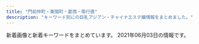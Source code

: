 ```yaml
---
title: "門前仲町・東陽町・葛西・南行徳"
description: "キーワード別にの巨乳アジアン・チャイナエステ嬢情報をまとめました。"
---
```


新着画像と新着キーワードをまとめています。
2021年06月03日の情報です。

<DmmAffiliateIns />
<KeywordTable
  shops={
    [
    {
        "name": "\u30b3\u30b3\u30a2",
        "station": "\u884c\u5fb3\u99c5\u5357\u53e3",
        "url": "http://aphrodite-est.xyz/",
        "img_links": [
            "http://aphrodite-est.xyz/img/cg04.png",
            "http://aphrodite-est.xyz/img/cg07.png",
            "http://aphrodite-est.xyz/img/cg01.png",
            "http://aphrodite-est.xyz/img/cg06.png",
            "http://aphrodite-est.xyz/img/nav-004.png",
            "http://aphrodite-est.xyz/img/cg09.png",
            "http://aphrodite-est.xyz/img/cg05.png",
            "http://aphrodite-est.xyz/img/cg03.png",
            "http://aphrodite-est.xyz/img/nav-005.png",
            "http://aphrodite-est.xyz/img/tel.png",
            "http://aphrodite-est.xyz/img/stb.jpg",
            "http://aphrodite-est.xyz/img/nav-002.png",
            "http://aphrodite-est.xyz/img/cg08.png",
            "http://aphrodite-est.xyz/img/nav-003.png",
            "http://aphrodite-est.xyz/img/cg02.png",
            "http://aphrodite-est.xyz/img/no.png",
            "http://aphrodite-est.xyz/img/stt.jpg",
            "http://aphrodite-est.xyz/img/nav-001.png",
            "http://aphrodite-est.xyz/img/top01.png",
            "http://aphrodite-est.xyz/img/nav-006.png"
        ],
        "keywords": {
            "E": 3,
            "85": 2,
            "86": 7,
            "D": 4,
            "C": 2
        }
    },
    {
        "name": "Aegean Sea\u30fb\u30a8\u30fc\u30b2\u6d77",
        "img_links": [
            "http://est-lux.com/img/ttl_staff.png",
            "http://est-lux.com/staff/miharu/01mb.jpg",
            "http://est-lux.com/img/access/address.png",
            "http://est-lux.com/staff/aya/01.jpg",
            "http://est-lux.com/staff/rina/01mb.jpg",
            "http://est-lux.com/i/files/homeimg.jpg",
            "http://est-lux.com/staff/aya/01mb.jpg",
            "http://est-lux.com/staff/rina/01.jpg",
            "http://est-lux.com/pic/campaign.png",
            "http://est-lux.com/staff/momo/01.jpg",
            "http://est-lux.com/staff/koko/01.jpg",
            "http://est-lux.com/staff/miharu/01.jpg",
            "http://est-lux.com/staff/haruka/01.jpg",
            "http://est-lux.com/staff/sakura/01mb.jpg",
            "http://est-lux.com/staff/koko/01mb.jpg",
            "http://est-lux.com/staff/momo/01mb.jpg",
            "http://est-lux.com/img/ttl_recbnr.png",
            "http://est-lux.com/staff/sakura/01.jpg",
            "http://est-lux.com/pic/head.png",
            "http://est-lux.com/img/ttl_mobile.png",
            "http://est-lux.com/staff/haruka/01mb.jpg"
        ],
        "keywords": {
            "C": 16
        },
        "url": "http://est-lux.com/",
        "station": "\u845b\u897f\u99c5\u4e2d\u592e\u53e3"
    },
    {
        "keywords": {
            "C": 56,
            "\u4e73": 8,
            "\u5de8\u4e73": 8,
            "D": 8,
            "E": 8
        },
        "station": "\u9580\u524d\u4ef2\u753a\u99c52\u756a\u53e3",
        "name": "C\u2019EST SI BON -\u30bb\u30fb\u30b7\u30fb\u30dc\u30f3-",
        "img_links": [
            "https://cest-si-bon.tokyo/images/topimage/photo_4.jpg",
            "https://cest-si-bon.tokyo/images/share/tel.png",
            "https://cest-si-bon.tokyo/images/topimage/photo_5.jpg",
            "https://cest-si-bon.tokyo/images/st/st_natsu.jpg",
            "https://cest-si-bon.tokyo/images/st/st_sakura.jpg",
            "https://cest-si-bon.tokyo/images/topimage/photo_1.jpg",
            "https://cest-si-bon.tokyo/images/share/sptel.png",
            "https://cest-si-bon.tokyo/images/st/st_kai.jpg",
            "https://cest-si-bon.tokyo/images/share/pagetop.png",
            "https://cest-si-bon.tokyo/images/st/st_kuu.jpg",
            "https://cest-si-bon.tokyo/images/st/st_riku.jpg",
            "https://cest-si-bon.tokyo/images/st/st_juri.jpg",
            "https://cest-si-bon.tokyo/images/topimage/photo_2.jpg"
        ],
        "url": "https://cest-si-bon.tokyo/"
    },
    {
        "name": "CUTE GIRLS",
        "url": "https://cg.uouono.com/",
        "keywords": {},
        "station": "\u897f\u845b\u897f\u99c5\u5357\u53e3",
        "img_links": []
    },
    {
        "keywords": {
            "E": 4,
            "F": 4,
            "87": 2,
            "88": 8,
            "D": 2,
            "C": 16,
            "84": 2
        },
        "url": "http://www.mens-royal.com/",
        "img_links": [
            "http://www.mens-royal.com/files/071-02.jpg",
            "http://www.mens-royal.com/images/girl-z1.jpg",
            "http://www.mens-royal.com/images/top01.jpg",
            "http://www.mens-royal.com/images/s_pick.png",
            "http://www.mens-royal.com/files/071.jpg",
            "http://www.mens-royal.com/files/057.jpg",
            "http://www.mens-royal.com/files/042-02.jpg",
            "http://www.mens-royal.com/images/girl-z2.jpg",
            "http://www.mens-royal.com/files/072-02.jpg",
            "http://www.mens-royal.com/files/057-02.jpg",
            "http://www.mens-royal.com/files/042.jpg",
            "http://www.mens-royal.com/images/mobile.jpg",
            "http://www.mens-royal.com/images/s_staff.png",
            "http://www.mens-royal.com/images/link/koko_200x40.png",
            "http://www.mens-royal.com/images/room4.jpg",
            "http://www.mens-royal.com/images/nbj3.jpg",
            "http://www.mens-royal.com/images/s_news.png",
            "http://www.mens-royal.com/images/room3.jpg",
            "http://www.mens-royal.com/images/room1.jpg",
            "http://www.mens-royal.com/files/067.jpg",
            "http://www.mens-royal.com/files/063-02.jpg",
            "http://www.mens-royal.com/files/063.jpg",
            "http://www.mens-royal.com/images/top02.jpg",
            "http://www.mens-royal.com/images/room2.jpg",
            "http://www.mens-royal.com/images/s_link.png",
            "http://www.mens-royal.com/files/072.jpg",
            "http://www.mens-royal.com/files/067-02.jpg",
            "http://www.mens-royal.com/images/s_mobile.png"
        ],
        "name": "Royal\uff5e\u30ed\u30a4\u30e4\u30eb\uff5e",
        "station": "\u845b\u897f\u99c5\u897f\u53e3"
    },
    {
        "station": "\u7be0\u5d0e\u99c5\u5317\u53e3",
        "url": "http://hi-msg.com/shamballa/",
        "keywords": {},
        "name": "Shamballa\uff5e\u30b7\u30e3\u30f3\u30d0\u30e9",
        "img_links": []
    },
    {
        "img_links": [],
        "url": "https://sweet-queen.ests.jp/",
        "keywords": {},
        "name": "Sweet Queen\u30fb\u30b9\u30a6\u30a3\u30fc\u30c8\u30af\u30a4\u30fc\u30f3",
        "station": "\u884c\u5fb3\u99c5\u5357\u53e3"
    },
    {
        "name": "\u685c\u8272",
        "img_links": [
            "http://sakurairo.msa.jp/images/home/index_01.png",
            "http://sakurairo.msa.jp/images/staff/staff_04d.jpg",
            "http://sakurairo.msa.jp/images/top_04.png",
            "http://sakurairo.msa.jp/images/top/top_01.jpg",
            "http://sakurairo.msa.jp/images/home/index_b.png",
            "http://sakurairo.msa.jp/images/staff/staff_03d.jpg",
            "http://sakurairo.msa.jp/images/home/index_c.png",
            "http://sakurairo.msa.jp/images/top/top_08.png",
            "http://sakurairo.msa.jp/images/top/top_05.jpg",
            "http://sakurairo.msa.jp/images/top_flash_02.jpg",
            "http://sakurairo.msa.jp/images/staff/staff_01d.jpg",
            "http://sakurairo.msa.jp/images/home/index_14.png",
            "http://sakurairo.msa.jp/images/top_01.png",
            "http://sakurairo.msa.jp/images/home/campaign_01.jpg",
            "http://sakurairo.msa.jp/images/top/top_06.jpg",
            "http://sakurairo.msa.jp/images/page_top.png",
            "http://sakurairo.msa.jp/images/home/index_d.png",
            "http://sakurairo.msa.jp/images/staff/staff_01.png",
            "http://sakurairo.msa.jp/images/home/top.jpg",
            "http://sakurairo.msa.jp/images/home/index_10.png",
            "http://sakurairo.msa.jp/images/home/index_07.png",
            "http://sakurairo.msa.jp/images/home/index_11.png",
            "http://sakurairo.msa.jp/images/home/index_15.png",
            "http://sakurairo.msa.jp/images/home/index_17.png",
            "http://sakurairo.msa.jp/images/home/campaign_02.jpg",
            "http://sakurairo.msa.jp/images/home/index_13.png",
            "http://sakurairo.msa.jp/images/home/index_12.png",
            "http://sakurairo.msa.jp/images/headerParts01.png",
            "http://sakurairo.msa.jp/images/home/index_tel.png",
            "http://sakurairo.msa.jp/images/home/index_05.png",
            "http://sakurairo.msa.jp/images/staff/staff_03.png",
            "http://sakurairo.msa.jp/images/top_flash_01.jpg",
            "http://sakurairo.msa.jp/images/home/index_a.png",
            "http://sakurairo.msa.jp/images/home/index_19.png",
            "http://sakurairo.msa.jp/images/staff/staff_02d.jpg",
            "http://sakurairo.msa.jp/images/top/top_04.jpg",
            "http://sakurairo.msa.jp/images/home/index_09.png",
            "http://sakurairo.msa.jp/images/top_02.png",
            "http://sakurairo.msa.jp/images/home/index_06.png",
            "http://sakurairo.msa.jp/images/top/top_02.jpg",
            "http://sakurairo.msa.jp/images/top/top_03.jpg"
        ],
        "url": "http://sakurairo.msa.jp/",
        "station": "\u884c\u5fb3\u99c5\u5357\u53e3",
        "keywords": {
            "85": 2,
            "86": 1,
            "D": 3,
            "C": 1,
            "84": 1
        }
    },
    {
        "img_links": [
            "http://www.uminoai.esjp.info/files/013.jpg",
            "http://www.uminoai.esjp.info/files/003-03.jpg",
            "http://www.uminoai.esjp.info/files/007.jpg",
            "http://www.uminoai.esjp.info/files/014-03.jpg",
            "http://www.uminoai.esjp.info/files/005-02.jpg",
            "http://www.uminoai.esjp.info/files/007-03.jpg",
            "http://www.uminoai.esjp.info/files/015-02.jpg",
            "http://www.uminoai.esjp.info/img/call.png",
            "http://www.uminoai.esjp.info/files/008-02.jpg",
            "http://www.uminoai.esjp.info/files/004.jpg",
            "http://www.uminoai.esjp.info/files/010-02.jpg",
            "http://www.uminoai.esjp.info/photo_news/upimg/26042605d76044c4a6_0.jpg",
            "http://www.uminoai.esjp.info/files/008.jpg",
            "http://www.uminoai.esjp.info/files/015-03.jpg",
            "http://www.uminoai.esjp.info/files/015.jpg",
            "http://www.uminoai.esjp.info/files/001-02.jpg",
            "http://www.uminoai.esjp.info/img/tel.png",
            "http://www.uminoai.esjp.info/files/002-02.jpg",
            "http://www.uminoai.esjp.info/files/011.jpg",
            "http://www.uminoai.esjp.info/files/006.jpg",
            "http://www.uminoai.esjp.info/files/003-02.jpg",
            "http://www.uminoai.esjp.info/files/008-03.jpg",
            "http://www.uminoai.esjp.info/files/002.jpg",
            "http://www.uminoai.esjp.info/files/004-02.jpg",
            "http://www.uminoai.esjp.info/img/top-img01.png",
            "http://www.uminoai.esjp.info/files/011-02.jpg",
            "http://www.uminoai.esjp.info/files/006-03.jpg",
            "http://www.uminoai.esjp.info/files/002-03.jpg",
            "http://www.uminoai.esjp.info/files/013-02.jpg",
            "http://www.uminoai.esjp.info/files/014.jpg",
            "http://www.uminoai.esjp.info/files/013-03.jpg",
            "http://www.uminoai.esjp.info/files/006-02.jpg",
            "http://www.uminoai.esjp.info/files/010-03.jpg",
            "http://www.uminoai.esjp.info/files/007-02.jpg",
            "http://www.uminoai.esjp.info/img/top-img02.png",
            "http://www.uminoai.esjp.info/files/005.jpg",
            "http://www.uminoai.esjp.info/files/001-03.jpg",
            "http://www.uminoai.esjp.info/files/010.jpg",
            "http://www.uminoai.esjp.info/files/005-03.jpg",
            "http://www.uminoai.esjp.info/files/001.jpg",
            "http://www.uminoai.esjp.info/files/014-02.jpg",
            "http://www.uminoai.esjp.info/img/top-img03.png",
            "http://www.uminoai.esjp.info/files/003.jpg",
            "http://www.uminoai.esjp.info/files/004-03.jpg",
            "http://www.uminoai.esjp.info/files/011-03.jpg"
        ],
        "url": "http://www.uminoai.esjp.info/",
        "station": "\u845b\u897f\u99c5\u5317\u53e3",
        "keywords": {
            "D": 4,
            "89": 6,
            "86": 2,
            "87": 2,
            "84": 2,
            "E": 4,
            "C": 14,
            "85": 8,
            "G": 4,
            "90": 2,
            "82": 2
        },
        "name": "\u6d77\u306e\u611b"
    },
    {
        "url": "https://love-forever.ests.jp/",
        "img_links": [
            "https://file.jp-navi.info/17/8156/202105/2105191f3232u0.jpeg",
            "https://love-forever.ests.jp/photos/17/8156/202105/2105191f2211448.jpeg",
            "https://love-forever.ests.jp/photos/17/8156/202105/210519193132uj.jpeg",
            "https://love-forever.ests.jp/photos/17/8156/202105/2105191a95110q.jpeg",
            "https://love-forever.ests.jp/themes/love-forever.ests.jp/template/assets/images/bg_bottom04.jpg",
            "https://love-forever.ests.jp/photos/17/8156/202105/2105191f3232u0.jpeg",
            "https://love-forever.ests.jp/photos/17/8156/202105/2105191f124j09.jpeg",
            "https://love-forever.ests.jp/photos/17/8156/202105/210519200uuj3.jpeg",
            "https://love-forever.ests.jp/photos/17/8156/202105/210519105403p59.png",
            "https://love-forever.ests.jp/themes/love-forever.ests.jp/template/assets/images/bg_bottom01.jpg",
            "https://love-forever.ests.jp/photos/17/8156/202105/210519200t5e23.jpeg",
            "https://love-forever.ests.jp/photos/17/8156/202105/210519200u222k.jpeg",
            "https://love-forever.ests.jp/photos/17/8156/202105/210519200z43u8.jpeg",
            "https://file.jp-navi.info/17/8156/202105/2105191f124j09.jpeg",
            "https://love-forever.ests.jp/photos/17/8156/202105/2105191f1332238.jpeg",
            "https://love-forever.ests.jp/themes/love-forever.ests.jp/template/assets/images/bg_bottom03.jpg",
            "https://assets.jp-navi.info/images/images/es-thumbnail.png",
            "https://file.jp-navi.info/17/8156/202105/2105191f2211448.jpeg",
            "https://love-forever.ests.jp/themes/love-forever.ests.jp/template/assets/images/bg_bottom02.jpg",
            "https://love-forever.ests.jp/photos/17/8156/202105/2105201045461049.png",
            "https://file.jp-navi.info/17/8156/202105/2105191a95110q.jpeg",
            "https://love-forever.ests.jp/photos/17/8156/202105/2105191931219208.jpeg"
        ],
        "keywords": {
            "D": 1,
            "89": 8,
            "86": 9,
            "84": 16
        },
        "station": "\u884c\u5fb3\u99c5",
        "name": "Love Forever"
    },
    {
        "station": "\u9580\u524d\u4ef2\u753a\u99c53\u756a\u51fa\u53e3",
        "img_links": [
            "http://beautygirls-station.work/sp/img/botton.jpg",
            "http://beautygirls-station.work/img/s3.jpg",
            "http://beautygirls-station.work/img/st2.jpg",
            "http://beautygirls-station.work/sp/img/pc.jpg",
            "http://beautygirls-station.work/sp/img/info.jpg",
            "http://beautygirls-station.work/sp/img/t-t.jpg",
            "http://beautygirls-station.work/sp/img/tel.jpg",
            "http://beautygirls-station.work/img/s1.jpg",
            "http://beautygirls-station.work/img/st3.jpg",
            "http://beautygirls-station.work/img/nos.jpg",
            "http://beautygirls-station.work/img/sta2.jpg",
            "http://beautygirls-station.work/sp/img/p3.jpg",
            "http://beautygirls-station.work/sp/img/time.jpg",
            "http://beautygirls-station.work/img/s2.jpg",
            "http://beautygirls-station.work/img/rom.png",
            "http://beautygirls-station.work/sp/img/pic.jpg",
            "http://beautygirls-station.work/sp/img/t-o.jpg",
            "http://beautygirls-station.work/img/bod.png",
            "http://beautygirls-station.work/sp/img/st2.jpg",
            "http://beautygirls-station.work/sp/img/t-r.jpg",
            "http://beautygirls-station.work/img/bottom.png",
            "http://beautygirls-station.work/img/st1.jpg",
            "http://beautygirls-station.work/sp/img/p1.jpg",
            "http://beautygirls-station.work/sp/img/t-s.jpg",
            "http://beautygirls-station.work/sp/img/st1.jpg",
            "http://beautygirls-station.work/sp/img/add.jpg",
            "http://beautygirls-station.work/img/mo.png",
            "http://beautygirls-station.work/sp/img/tit.jpg",
            "http://beautygirls-station.work/sp/img/st3.jpg",
            "http://beautygirls-station.work/img/sta1.jpg",
            "http://beautygirls-station.work/sp/img/p2.jpg",
            "http://beautygirls-station.work/sp/img/sys.jpg",
            "http://beautygirls-station.work/img/sta3.jpg",
            "http://beautygirls-station.work/sp/img/t-a.jpg"
        ],
        "url": "http://beautygirls-station.work/",
        "keywords": {
            "87": 2,
            "86": 2,
            "C": 12,
            "85": 2,
            "E": 2,
            "D": 2
        },
        "name": "\u7f8e\u5c11\u5973\u770b\u8b77\u30b9\u30c6\u30fc\u30b7\u30e7\u30f3"
    },
    {
        "station": "\u6728\u5834\u99c52\u756a\u51fa\u53e3",
        "name": "\u7652\u3057\u306e\u5929\u4f7f",
        "img_links": [
            "http://surtaop.xyz/templets/default/picture/ta0.jpg",
            "http://surtaop.xyz/templets/default/picture/int2.png",
            "http://surtaop.xyz/templets/default/picture/interior_t.png",
            "http://surtaop.xyz/templets/default/picture/rec2.png",
            "http://surtaop.xyz/templets/default/picture/concept.jpg",
            "http://surtaop.xyz/uploads/210317/1-21031GIK35c.jpg",
            "http://surtaop.xyz/uploads/210317/1-21031GIPcZ.jpg",
            "http://surtaop.xyz/uploads/210317/1-21031GI550H3.jpg",
            "http://surtaop.xyz/uploads/210317/1-21031GIRI13.jpg",
            "http://surtaop.xyz/templets/default/picture/sys1.png",
            "http://surtaop.xyz/uploads/210317/1-21031GIH3224.jpg",
            "http://surtaop.xyz/templets/default/picture/news.jpg",
            "http://surtaop.xyz/templets/default/picture/line.png",
            "http://surtaop.xyz/templets/default/picture/int3.png",
            "http://surtaop.xyz/templets/default/picture/head1.jpg",
            "http://surtaop.xyz/templets/default/picture/staff_t.png",
            "http://surtaop.xyz/uploads/210317/1-21031GI910535.jpg",
            "http://surtaop.xyz/templets/default/picture/sm.jpg",
            "http://surtaop.xyz/templets/default/picture/int1.png",
            "http://surtaop.xyz/templets/default/picture/rec1.png",
            "http://surtaop.xyz/uploads/210317/1-21031GIF5M0.jpg",
            "http://surtaop.xyz/templets/default/picture/mobile.png"
        ],
        "url": "http://surtaop.xyz/",
        "keywords": {
            "D": 1
        }
    },
    {
        "keywords": {
            "E": 2
        },
        "img_links": [
            "http://yurichan.info/html/dianna_jing/images/room2.jpg",
            "http://yurichan.info/picture/s_new.png",
            "http://yurichan.info/uploads/210429/1-2104291253044W.jpg",
            "http://yurichan.info/html/dianna_jing/images/room1.jpg",
            "http://yurichan.info/uploads/210326/1-21032614153A55.jpg",
            "http://yurichan.info/uploads/210219/1-210219153SC08.jpg",
            "http://yurichan.info/uploads/210222/1-2102220T0412K.jpg",
            "http://yurichan.info/uploads/210524/1-21052412413A93.jpg",
            "http://yurichan.info/uploads/210409/1-210409103Ta44.jpg",
            "http://yurichan.info/picture/photo3.png",
            "http://yurichan.info/uploads/210422/1-210422104422O6.jpg",
            "http://yurichan.info/html/dianna_jing/images/room3.jpg",
            "http://yurichan.info/picture/end.png",
            "http://yurichan.info/uploads/210322/1-21032209452GP.jpg",
            "http://yurichan.info/picture/i_therapist.png",
            "http://yurichan.info/picture/top23.png",
            "http://yurichan.info/uploads/210521/1-21052114440JW.jpg",
            "http://yurichan.info/picture/top22.png",
            "http://yurichan.info/uploads/210426/1-21042614562BJ.jpg",
            "http://yurichan.info/html/dianna_jing/images/room4.jpg",
            "http://yurichan.info/picture/s_staff.png"
        ],
        "url": "http://yurichan.info/",
        "station": "\u884c\u5fb3\u99c5\u5357\u53e3",
        "name": "\u30e6\u30ea\u3061\u3083\u3093"
    },
    {
        "url": "http://www.iyashinomori.mensest.com/",
        "img_links": [
            "http://www.iyashinomori.mensest.com/images/sw_tel.png",
            "http://www.iyashinomori.mensest.com/files/005-02.jpg",
            "http://www.iyashinomori.mensest.com/files/002-02.jpg",
            "http://www.iyashinomori.mensest.com/images/sw_home.png",
            "http://www.iyashinomori.mensest.com/files/003.jpg",
            "http://www.iyashinomori.mensest.com/images/sp_btn_interior.png",
            "http://www.iyashinomori.mensest.com/files/006.jpg",
            "http://www.iyashinomori.mensest.com/files/001.jpg",
            "http://www.iyashinomori.mensest.com/files/007.jpg",
            "http://www.iyashinomori.mensest.com/images/sp_btn_tel.png",
            "http://www.iyashinomori.mensest.com/files/006-02.jpg",
            "http://www.iyashinomori.mensest.com/images/shop/shop03.jpg",
            "http://www.iyashinomori.mensest.com/files/008.jpg",
            "http://www.iyashinomori.mensest.com/files/004-02.jpg",
            "http://www.iyashinomori.mensest.com/images/side_link01.png",
            "http://www.iyashinomori.mensest.com/files/009-02.jpg",
            "http://www.iyashinomori.mensest.com/images/shop/shop02.jpg",
            "http://www.iyashinomori.mensest.com/files/007-02.jpg",
            "http://www.iyashinomori.mensest.com/images/mainimg01.png",
            "http://www.iyashinomori.mensest.com/files/008-02.jpg",
            "http://www.iyashinomori.mensest.com/images/shop/shop01.jpg",
            "http://www.iyashinomori.mensest.com/images/mainimg01_sp.png",
            "http://www.iyashinomori.mensest.com/files/004.jpg",
            "http://www.iyashinomori.mensest.com/files/002.jpg",
            "http://www.iyashinomori.mensest.com/files/001-02.jpg",
            "http://www.iyashinomori.mensest.com/files/005.jpg",
            "http://www.iyashinomori.mensest.com/files/003-02.jpg",
            "http://www.iyashinomori.mensest.com/images/side_link03.png",
            "http://www.iyashinomori.mensest.com/images/side_link02.png",
            "http://www.iyashinomori.mensest.com/images/shop/shop04.jpg",
            "http://www.iyashinomori.mensest.com/files/009.jpg",
            "http://www.iyashinomori.mensest.com/photo_news/upimg/2515360b4971d57d41_0.jpg"
        ],
        "station": "\u845b\u897f\u99c5\u5730\u4e0b\u9244\u535a\u7269\u9928\u53e3",
        "name": "\u7652\u3057\u306e\u68ee",
        "keywords": {
            "88": 6,
            "D": 30,
            "87": 42,
            "G": 12,
            "E": 6,
            "C": 6,
            "89": 6
        }
    },
    {
        "url": "http://fuen.iest.info/",
        "keywords": {
            "E": 12,
            "87": 6,
            "86": 6,
            "88": 6,
            "C": 23,
            "85": 11,
            "D": 17
        },
        "img_links": [
            "http://fuen.iest.info/photos/sites/2/2018/12/2018121714525583.jpg",
            "http://fuen.iest.info/images/themes/blue/no2.png",
            "http://fuen.iest.info/images/room3.jpg",
            "http://fuen.iest.info/images/themes/blue/s_zysx.png",
            "http://fuen.iest.info/images/themes/blue/line.png",
            "http://fuen.iest.info/images/room1.jpg",
            "http://fuen.iest.info/images/themes/blue/s_pickup.png",
            "http://fuen.iest.info/photos/sites/2/2020/07/2020072110520047.jpg",
            "http://fuen.iest.info/images/themes/blue/s_news.png",
            "http://fuen.iest.info/photos/sites/2/2020/07/2020072110515940.jpg",
            "http://fuen.iest.info/images/themes/blue/s_link.png",
            "http://fuen.iest.info/photos/sites/2/2020/07/2020072110515835.jpg",
            "http://fuen.iest.info/images/themes/blue/r3.jpg",
            "http://fuen.iest.info/photos/sites/2/2020/07/2020072110520042.jpg",
            "http://fuen.iest.info/images/room2.jpg",
            "http://fuen.iest.info/images/themes/blue/s_staff.png",
            "http://fuen.iest.info/images/themes/blue/no1.png",
            "http://fuen.iest.info/images/themes/blue/s_newface.png",
            "http://fuen.iest.info/images/themes/blue/s_ranking.png",
            "http://fuen.iest.info/images/themes/blue/mobile.jpg",
            "http://fuen.iest.info/photos/sites/2/2020/07/2020072110520164.jpg",
            "http://fuen.iest.info/images/room4.jpg"
        ],
        "name": "\u98a8\u7e01",
        "station": "\u845b\u897f\u99c5\u897f\u53e3"
    },
    {
        "station": "\u845b\u897f\u99c5\u897f\u53e3",
        "img_links": [],
        "name": "\u82b1\u6d77",
        "keywords": {},
        "url": "http://ran.xyz.mn/"
    },
    {
        "keywords": {
            "D": 6,
            "C": 2,
            "86": 2,
            "87": 6
        },
        "station": "\u6d66\u5b89\u99c5\u5357\u53e3",
        "name": "36\u2103",
        "url": "http://www.36do.mensest.com/",
        "img_links": [
            "http://www.36do.mensest.com/images/foot01.jpg",
            "http://www.36do.mensest.com/images/m-head01.jpg",
            "http://www.36do.mensest.com/files/001.jpg",
            "http://www.36do.mensest.com/images/call.png",
            "http://www.36do.mensest.com/images/m-top003.jpg",
            "http://www.36do.mensest.com/files/003.jpg",
            "http://www.36do.mensest.com/files/002.jpg",
            "http://www.36do.mensest.com/files/005.jpg"
        ]
    },
    {
        "keywords": {
            "86": 15,
            "C": 22,
            "D": 21,
            "87": 7,
            "85": 3,
            "E": 9,
            "88": 6
        },
        "url": "http://cuorea-massage.work/",
        "name": "\u30af\u30aa\u30ec\u30a2",
        "station": "\u6771\u967d\u753a\u99c54\u756a\u51fa\u53e3",
        "img_links": [
            "http://cuorea-massage.work/img/m5.jpg",
            "http://cuorea-massage.work/img/sta13.jpg",
            "http://cuorea-massage.work/i/img/sta7.jpg",
            "http://cuorea-massage.work/img/st17.jpg",
            "http://cuorea-massage.work/i/img/sta4.jpg",
            "http://cuorea-massage.work/img/sta12.jpg",
            "http://cuorea-massage.work/img/sta17.jpg",
            "http://cuorea-massage.work/img/s15.jpg",
            "http://cuorea-massage.work/img/s7.jpg",
            "http://cuorea-massage.work/i/img/r3.jpg",
            "http://cuorea-massage.work/img/st04.jpg",
            "http://cuorea-massage.work/i/img/sta17.jpg",
            "http://cuorea-massage.work/img/s4.jpg",
            "http://cuorea-massage.work/i/img/st21.jpg",
            "http://cuorea-massage.work/img/st13.jpg",
            "http://cuorea-massage.work/i/img/sta12.jpg",
            "http://cuorea-massage.work/img/st22.jpg",
            "http://cuorea-massage.work/img/s24.jpg",
            "http://cuorea-massage.work/img/sta1.jpg",
            "http://cuorea-massage.work/i/img/sta16.jpg",
            "http://cuorea-massage.work/i/img/paypay.jpg",
            "http://cuorea-massage.work/img/sta23.jpg",
            "http://cuorea-massage.work/img/st4.jpg",
            "http://cuorea-massage.work/img/botton.jpg",
            "http://cuorea-massage.work/img/m20.jpg",
            "http://cuorea-massage.work/img/m4.jpg",
            "http://cuorea-massage.work/img/s1.jpg",
            "http://cuorea-massage.work/i/img/r2.jpg",
            "http://cuorea-massage.work/img/st16.jpg",
            "http://cuorea-massage.work/img/nos.jpg",
            "http://cuorea-massage.work/img/st015.jpg",
            "http://cuorea-massage.work/img/m3.jpg",
            "http://cuorea-massage.work/i/img/sta11.jpg",
            "http://cuorea-massage.work/img/s16.jpg",
            "http://cuorea-massage.work/img/fla-2.jpg",
            "http://cuorea-massage.work/img/st1.jpg",
            "http://cuorea-massage.work/img/st11.jpg",
            "http://cuorea-massage.work/img/s23.jpg",
            "http://cuorea-massage.work/img/sta24.jpg",
            "http://cuorea-massage.work/img/s12.jpg",
            "http://cuorea-massage.work/img/s19.jpg",
            "http://cuorea-massage.work/i/img/sta21.jpg",
            "http://cuorea-massage.work/i/img/sta15.jpg",
            "http://cuorea-massage.work/i/img/sta1.jpg",
            "http://cuorea-massage.work/img/credit.jpg",
            "http://cuorea-massage.work/img/fla.jpg",
            "http://cuorea-massage.work/img/s13.jpg",
            "http://cuorea-massage.work/img/s22.jpg",
            "http://cuorea-massage.work/img/m1.jpg",
            "http://cuorea-massage.work/img/sta11.jpg",
            "http://cuorea-massage.work/img/sta4.jpg",
            "http://cuorea-massage.work/img/sta7.jpg",
            "http://cuorea-massage.work/img/sta22.jpg",
            "http://cuorea-massage.work/i/img/sta22.jpg",
            "http://cuorea-massage.work/img/st19.jpg",
            "http://cuorea-massage.work/img/st24.jpg",
            "http://cuorea-massage.work/i/img/sta24.jpg",
            "http://cuorea-massage.work/i/img/nos.jpg",
            "http://cuorea-massage.work/img/st15.jpg",
            "http://cuorea-massage.work/img/st7.jpg",
            "http://cuorea-massage.work/i/img/sta23.jpg",
            "http://cuorea-massage.work/img/m2.jpg",
            "http://cuorea-massage.work/img/m30.jpg",
            "http://cuorea-massage.work/img/sta19.jpg",
            "http://cuorea-massage.work/img/m6.jpg",
            "http://cuorea-massage.work/img/m50.jpg",
            "http://cuorea-massage.work/img/s21.jpg",
            "http://cuorea-massage.work/i/img/sta19.jpg",
            "http://cuorea-massage.work/img/head.jpg",
            "http://cuorea-massage.work/img/st23.jpg",
            "http://cuorea-massage.work/img/s11.jpg",
            "http://cuorea-massage.work/img/sta21.jpg",
            "http://cuorea-massage.work/img/m60.jpg",
            "http://cuorea-massage.work/img/st21.jpg",
            "http://cuorea-massage.work/img/m40.jpg",
            "http://cuorea-massage.work/img/st12.jpg",
            "http://cuorea-massage.work/img/sta15.jpg",
            "http://cuorea-massage.work/i/img/r1.jpg",
            "http://cuorea-massage.work/img/sta16.jpg"
        ]
    },
    {
        "name": "\u30b0\u30ea\u30fc\u30f3",
        "station": "\u6771\u967d\u753a\u99c52\u756a\u51fa\u53e3",
        "keywords": {
            "89": 1,
            "92": 1,
            "85": 1,
            "86": 1,
            "87": 2
        },
        "img_links": [
            "http://green-es.info/img/risa.jpg",
            "http://green-es.info/img/haru1.jpg",
            "http://green-es.info/images/6.jpg",
            "http://green-es.info/img/eri.jpg",
            "http://green-es.info/images/tp.png",
            "http://green-es.info/img/koko.jpg",
            "http://green-es.info/images/news.jpg",
            "http://green-es.info/images/interior.png",
            "http://green-es.info/img/koko1.jpg",
            "http://green-es.info/img/haru.jpg",
            "http://green-es.info/img/rika.jpg",
            "http://green-es.info/images/5.jpg",
            "http://green-es.info/images/interior_t.jpg",
            "http://green-es.info/images/tt.jpg",
            "http://green-es.info/img/eri1.jpg",
            "http://green-es.info/images/mobile.jpg",
            "http://green-es.info/img/risa1.jpg",
            "http://green-es.info/images/staff_t.jpg",
            "http://green-es.info/images/4.jpg",
            "http://green-es.info/images/1.jpg",
            "http://green-es.info/img/yuki1.jpg",
            "http://green-es.info/images/2.jpg",
            "http://green-es.info/img/rika1.jpg",
            "http://green-es.info/images/3.jpg",
            "http://green-es.info/img/yuki.jpg",
            "http://green-es.info/images/rem.jpg"
        ],
        "url": "http://green-es.info/"
    },
    {
        "url": "http://www.styleone.cf/sk/",
        "station": "\u845b\u897f\u99c5\u5357\u53e3",
        "name": "\u723d\u5065",
        "keywords": {
            "89": 1,
            "87": 1,
            "90": 1,
            "88": 1,
            "C": 9
        },
        "img_links": [
            "http://www.styleone.cf/sk/wp-content/themes/800/picture/tit_news.png",
            "http://www.styleone.cf/sk/wp-content/themes/800/picture/pic_girl03.jpg",
            "http://www.styleone.cf/sk/wp-content/themes/800/images/bg_comend.jpg",
            "http://www.styleone.cf/sk/wp-content/themes/800/images/end.jpg",
            "http://www.styleone.cf/sk/room/images/room1.jpg",
            "http://www.styleone.cf/sk/wp-content/themes/800/picture/pic_girl04.jpg",
            "http://www.styleone.cf/sk/room/images/room2.jpg",
            "http://www.styleone.cf/sk/wp-content/themes/800/picture/end.jpg",
            "http://www.styleone.cf/sk/wp-content/themes/800/picture/border-bottom.png",
            "http://www.styleone.cf/sk/wp-content/themes/800/picture/bg_comend.jpg",
            "http://www.styleone.cf/sk/wp-content/themes/800/picture/lb.png",
            "http://www.styleone.cf/sk/wp-content/themes/800/picture/side_mobile.png",
            "http://www.styleone.cf/sk/wp-content/themes/800/picture/pic_girl02.jpg",
            "http://www.styleone.cf/sk/wp-content/themes/800/picture/tit_pick.jpg",
            "http://www.styleone.cf/sk/wp-content/themes/800/picture/tit_staff.jpg",
            "http://www.styleone.cf/sk/wp-content/themes/800/picture/rb.png",
            "http://www.styleone.cf/sk/wp-content/themes/800/images/border-bottom.png",
            "http://www.styleone.cf/sk/wp-content/themes/800/picture/top.png",
            "http://www.styleone.cf/sk/wp-content/themes/800/picture/girl.png",
            "http://www.styleone.cf/sk/room/images/room3.jpg",
            "http://www.styleone.cf/sk/wp-content/themes/800/picture/pic_girl01.jpg",
            "http://www.styleone.cf/sk/room/images/room4.jpg"
        ]
    },
    {
        "keywords": {
            "\u30bb\u30af\u30b7\u30fc": 71,
            "E": 7,
            "F": 67
        },
        "url": "http://es-chinese.info/",
        "img_links": [
            "http://es-chinese.info/wp-content/uploads/2020/11/akanexd5_\u526f\u672c-500x750.jpg",
            "http://es-chinese.info/wp-content/uploads/2021/05/tomikaxd2_\u526f\u672c-212x300.jpg",
            "http://es-chinese.info/wp-content/uploads/2020/09/sana_\u526f\u672c-212x300.jpg",
            "http://es-chinese.info/wp-content/themes/template-salon2/images/header-tel.png",
            "http://es-chinese.info/wp-content/uploads/2019/12/WeChat-Image_20191207141006-768x1024.jpg",
            "http://es-chinese.info/wp-content/uploads/2021/02/mireyixd4_\u526f\u672c-500x750.jpg",
            "http://es-chinese.info/wp-content/uploads/2020/11/sayumixd1_\u526f\u672c-500x750.jpg",
            "http://es-chinese.info/wp-content/uploads/2021/02/mireyixd3_\u526f\u672c-500x750.jpg",
            "http://es-chinese.info/wp-content/uploads/2021/02/mireyixd4_\u526f\u672c-216x300.jpg",
            "http://es-chinese.info/wp-content/uploads/2020/11/akanexd5_\u526f\u672c-745x1024.jpg",
            "http://es-chinese.info/wp-content/uploads/2020/12/haruxd2_\u526f\u672c-169x300.jpg",
            "http://es-chinese.info/wp-content/uploads/2021/04/miyukixd5_\u526f\u672c-225x300.jpg",
            "http://es-chinese.info/wp-content/uploads/2020/12/haruxd1_\u526f\u672c-169x300.jpg",
            "http://es-chinese.info/wp-content/uploads/2020/11/yukina2_\u526f\u672c-500x750.jpg",
            "http://es-chinese.info/wp-content/uploads/2021/01/aoyixd4_\u526f\u672c.jpg",
            "http://es-chinese.info/wp-content/uploads/2019/12/WeChat-Image_20191207141003.jpg",
            "http://es-chinese.info/wp-content/uploads/2020/09/hare1_\u526f\u672c-500x750.jpg",
            "http://es-chinese.info/wp-content/uploads/2020/12/haruxd1_\u526f\u672c-576x1024.jpg",
            "http://es-chinese.info/wp-content/themes/template-salon2/images/noimg.jpg",
            "http://es-chinese.info/wp-content/uploads/2020/09/ayimixd_\u526f\u672c-1-169x300.jpg",
            "http://es-chinese.info/wp-content/uploads/2021/01/aoyixd3_\u526f\u672c.jpg",
            "http://es-chinese.info/wp-content/uploads/2020/09/ayimixd_\u526f\u672c-1-577x1024.jpg",
            "http://es-chinese.info/wp-content/uploads/2021/01/eri1_\u526f\u672c-752x1024.jpg",
            "http://es-chinese.info/wp-content/uploads/2020/11/yukina2_\u526f\u672c-209x300.jpg",
            "http://es-chinese.info/wp-content/uploads/2020/11/ayimixd3_\u526f\u672c-169x300.jpg",
            "http://es-chinese.info/wp-content/uploads/2021/02/mireyixd3_\u526f\u672c.jpg",
            "http://es-chinese.info/wp-content/uploads/2020/11/mayixd2_\u526f\u672c-552x1024.jpg",
            "http://es-chinese.info/wp-content/uploads/2020/11/mayixd1_\u526f\u672c_\u526f\u672c-165x300.jpg",
            "http://es-chinese.info/wp-content/uploads/2020/11/mayixd1_\u526f\u672c_\u526f\u672c-500x750.jpg",
            "http://es-chinese.info/wp-content/uploads/2021/04/miyukixd5_\u526f\u672c-500x750.jpg",
            "http://es-chinese.info/wp-content/uploads/2021/01/aoyixd3_\u526f\u672c-500x750.jpg",
            "http://es-chinese.info/wp-content/uploads/2020/11/yukina2_\u526f\u672c.jpg",
            "http://es-chinese.info/wp-content/uploads/2021/04/miyukixd5_\u526f\u672c.jpg",
            "http://es-chinese.info/wp-content/uploads/2021/02/mireyixd3_\u526f\u672c-221x300.jpg",
            "http://es-chinese.info/wp-content/uploads/2021/02/mireyixd4_\u526f\u672c.jpg",
            "http://es-chinese.info/wp-content/uploads/2020/11/mayixd2_\u526f\u672c-500x750.jpg",
            "http://es-chinese.info/wp-content/uploads/2019/12/WeChat-Image_20191207140959.jpg",
            "http://es-chinese.info/wp-content/uploads/2020/11/yukina1_\u526f\u672c-500x750.jpg",
            "http://es-chinese.info/wp-content/uploads/2021/01/eri2_\u526f\u672c-228x300.jpg",
            "http://es-chinese.info/wp-content/uploads/2021/01/aoyixd5_\u526f\u672c-500x750.jpg",
            "http://es-chinese.info/wp-content/uploads/2020/04/hina1_\u526f\u672c-500x750.jpg",
            "http://es-chinese.info/wp-content/uploads/2020/01/aya4_\u526f\u672c-500x750.jpg",
            "http://es-chinese.info/wp-content/uploads/2020/11/akane6_\u526f\u672c-162x300.jpg",
            "http://es-chinese.info/wp-content/uploads/2020/09/hare1_\u526f\u672c-169x300.jpg",
            "http://es-chinese.info/wp-content/uploads/2021/01/aoyixd4_\u526f\u672c-212x300.jpg",
            "http://es-chinese.info/wp-content/uploads/2020/11/mayixd2_\u526f\u672c.jpg",
            "http://es-chinese.info/wp-content/uploads/2020/12/haruxd1_\u526f\u672c-500x750.jpg",
            "http://es-chinese.info/wp-content/uploads/2021/01/aoyixd5_\u526f\u672c-212x300.jpg",
            "http://es-chinese.info/wp-content/uploads/2020/04/hina1_\u526f\u672c-167x300.jpg",
            "http://es-chinese.info/wp-content/uploads/2021/04/miyukixd2_\u526f\u672c.jpg",
            "http://es-chinese.info/wp-content/uploads/2020/11/yukina1_\u526f\u672c.jpg",
            "http://es-chinese.info/wp-content/uploads/2021/01/aoyixd4_\u526f\u672c-500x750.jpg",
            "http://es-chinese.info/wp-content/uploads/2020/11/mayixd1_\u526f\u672c_\u526f\u672c.jpg",
            "http://es-chinese.info/wp-content/uploads/2020/11/mayixd2_\u526f\u672c-162x300.jpg",
            "http://es-chinese.info/wp-content/uploads/2021/05/sakixd2_\u526f\u672c-500x750.jpg",
            "http://es-chinese.info/wp-content/uploads/2021/05/sakixd2_\u526f\u672c.jpg",
            "http://es-chinese.info/wp-content/uploads/2021/05/tomikaxd1_\u526f\u672c.jpg",
            "http://es-chinese.info/wp-content/uploads/2021/05/tomikaxd2_\u526f\u672c-500x750.jpg",
            "http://es-chinese.info/wp-content/uploads/2021/02/mireyixd1_\u526f\u672c.jpg",
            "http://es-chinese.info/wp-content/uploads/2020/11/yukina1_\u526f\u672c-212x300.jpg",
            "http://es-chinese.info/wp-content/uploads/2021/05/tomikaxd1_\u526f\u672c-500x750.jpg",
            "http://es-chinese.info/wp-content/uploads/2021/04/miyukixd6_\u526f\u672c.jpg",
            "http://es-chinese.info/wp-content/uploads/2021/02/mireyixd1_\u526f\u672c-500x750.jpg",
            "http://es-chinese.info/wp-content/uploads/2021/04/miyukixd2_\u526f\u672c-500x750.jpg",
            "http://es-chinese.info/wp-content/uploads/2021/05/tomikaxd2_\u526f\u672c.jpg",
            "http://es-chinese.info/wp-content/uploads/2020/09/sana_\u526f\u672c-500x750.jpg",
            "http://es-chinese.info/wp-content/uploads/2021/04/miyukixd6_\u526f\u672c-500x750.jpg",
            "http://es-chinese.info/wp-content/uploads/2021/01/aoyixd5_\u526f\u672c.jpg",
            "http://es-chinese.info/wp-content/uploads/2020/09/ayimixd_\u526f\u672c-1-500x750.jpg",
            "http://es-chinese.info/wp-content/uploads/2019/12/WeChat-Image_20191207141010-768x1024.jpg",
            "http://es-chinese.info/wp-content/themes/template-salon2/images/main1.jpg",
            "http://es-chinese.info/wp-content/uploads/2021/01/aoyixd3_\u526f\u672c-212x300.jpg",
            "http://es-chinese.info/wp-content/uploads/2021/01/eri1_\u526f\u672c-500x750.jpg",
            "http://es-chinese.info/wp-content/uploads/2021/01/eri1_\u526f\u672c-220x300.jpg",
            "http://es-chinese.info/wp-content/uploads/2020/11/sayumixd1_\u526f\u672c-218x300.jpg",
            "http://es-chinese.info/wp-content/themes/template-salon2/images/bnr.jpg",
            "http://es-chinese.info/wp-content/uploads/2021/05/tomikaxd1_\u526f\u672c-212x300.jpg"
        ],
        "station": "\u884c\u5fb3\u99c5\u5317\u53e3",
        "name": "Aries \u30a2\u30ea\u30a8\u30b9"
    },
    {
        "url": "http://www.pussycat.esjoho.com/",
        "station": "\u884c\u5fb3\u99c5",
        "keywords": {
            "E": 21,
            "85": 26,
            "86": 45,
            "88": 21,
            "82": 6,
            "87": 25,
            "D": 63,
            "C": 39
        },
        "name": "Pussy Cat",
        "img_links": [
            "http://www.pussycat.esjoho.com/photo_news/upimg/527315e31414915ded_0.jpg",
            "http://www.pussycat.esjoho.com/photo_news/upimg/539325db2737770376_0.jpg",
            "http://www.pussycat.esjoho.com/images/m2.jpg",
            "http://www.pussycat.esjoho.com/files/022.jpg",
            "http://www.pussycat.esjoho.com/files/010.jpg",
            "http://www.pussycat.esjoho.com/photo_news/upimg/336315ba0d3aaaff3b_0.jpg",
            "http://www.pussycat.esjoho.com/files/028-03.jpg",
            "http://www.pussycat.esjoho.com/photo_news/upimg/793885bb1ce8539488_0.jpg",
            "http://www.pussycat.esjoho.com/images/rsubt2.png",
            "http://www.pussycat.esjoho.com/files/018-03.jpg",
            "http://www.pussycat.esjoho.com/images/b-online.png",
            "http://www.pussycat.esjoho.com/photo_news/upimg/828135e4b6e272dcc3_0.jpg",
            "http://www.pussycat.esjoho.com/files/021-02.jpg",
            "http://www.pussycat.esjoho.com/files/039-03.jpg",
            "http://www.pussycat.esjoho.com/files/042-03.jpg",
            "http://www.pussycat.esjoho.com/photo_news/upimg/904465b6c0c62502fb_0.jpg",
            "http://www.pussycat.esjoho.com/photo_news/upimg/588496059ae5e97040_0.jpg",
            "http://www.pussycat.esjoho.com/files/038.jpg",
            "http://www.pussycat.esjoho.com/photo_news/upimg/877905d08471b23032_0.jpg",
            "http://www.pussycat.esjoho.com/files/047-02.jpg",
            "http://www.pussycat.esjoho.com/files/017.jpg",
            "http://www.pussycat.esjoho.com/files/012-03.jpg",
            "http://www.pussycat.esjoho.com/files/016-03.jpg",
            "http://www.pussycat.esjoho.com/files/042.jpg",
            "http://www.pussycat.esjoho.com/files/013.jpg",
            "http://www.pussycat.esjoho.com/files/017-03.jpg",
            "http://www.pussycat.esjoho.com/files/045-02.jpg",
            "http://www.pussycat.esjoho.com/photo_news/upimg/831555c0f56a6077d2_1.jpg",
            "http://www.pussycat.esjoho.com/photo_news/upimg/698295d75fbe2cd885_0.jpg",
            "http://www.pussycat.esjoho.com/files/041-03.jpg",
            "http://www.pussycat.esjoho.com/photo_news/upimg/194565b4308eccaf74_0.jpg",
            "http://www.pussycat.esjoho.com/files/018-02.jpg",
            "http://www.pussycat.esjoho.com/images/rsubt1.png",
            "http://www.pussycat.esjoho.com/files/047.jpg",
            "http://www.pussycat.esjoho.com/files/016.jpg",
            "http://www.pussycat.esjoho.com/files/010-03.jpg",
            "http://www.pussycat.esjoho.com/photo_news/upimg/819355b87bfb3e4692_0.jpg",
            "http://www.pussycat.esjoho.com/images/m6.jpg",
            "http://www.pussycat.esjoho.com/photo_news/upimg/3574260b8979b0d4d2_0.jpg",
            "http://www.pussycat.esjoho.com/images/esthe3.jpg",
            "http://www.pussycat.esjoho.com/photo_news/upimg/20230606aa9f5b1af9_0.jpg",
            "http://www.pussycat.esjoho.com/photo_news/upimg/267825fe2ffc12c39d_0.jpg",
            "http://www.pussycat.esjoho.com/files/012.jpg",
            "http://www.pussycat.esjoho.com/photo_news/upimg/50003604f11c6021a3_0.jpg",
            "http://www.pussycat.esjoho.com/files/021-03.jpg",
            "http://www.pussycat.esjoho.com/photo_news/upimg/440565e16a8a498ba0_0.jpg",
            "http://www.pussycat.esjoho.com/images/m3.jpg",
            "http://www.pussycat.esjoho.com/files/013-03.jpg",
            "http://www.pussycat.esjoho.com/photo_news/upimg/943465c38225f78a78_0.jpg",
            "http://www.pussycat.esjoho.com/files/014-02.jpg",
            "http://www.pussycat.esjoho.com/photo_news/upimg/510715f1e53af03bef_0.jpg",
            "http://www.pussycat.esjoho.com/files/024-02.jpg",
            "http://www.pussycat.esjoho.com/images/rsubt6.png",
            "http://www.pussycat.esjoho.com/photo_news/upimg/738215f5076539165d_0.jpg",
            "http://www.pussycat.esjoho.com/files/045-03.jpg",
            "http://www.pussycat.esjoho.com/files/028-02.jpg",
            "http://www.pussycat.esjoho.com/files/042-02.jpg",
            "http://www.pussycat.esjoho.com/files/011-02.jpg",
            "http://www.pussycat.esjoho.com/photo_news/upimg/796335c3324299839a_0.jpg",
            "http://www.pussycat.esjoho.com/files/022-03.jpg",
            "http://www.pussycat.esjoho.com/photo_news/upimg/287875b8345a0f195d_0.jpg",
            "http://www.pussycat.esjoho.com/files/015-03.jpg",
            "http://www.pussycat.esjoho.com/photo_news/upimg/6893260950ddb87f5c_0.jpg",
            "http://www.pussycat.esjoho.com/files/014.jpg",
            "http://www.pussycat.esjoho.com/files/018.jpg",
            "http://www.pussycat.esjoho.com/files/011.jpg",
            "http://www.pussycat.esjoho.com/photo_news/upimg/920375fd9d44baad7f_0.jpg",
            "http://www.pussycat.esjoho.com/images/rsubt4.png",
            "http://www.pussycat.esjoho.com/files/024.jpg",
            "http://www.pussycat.esjoho.com/photo_news/upimg/955745e5735b0ad897_1.jpg",
            "http://www.pussycat.esjoho.com/photo_news/upimg/890295b1f7ebb0b15a_1.jpg",
            "http://www.pussycat.esjoho.com/files/041-02.jpg",
            "http://www.pussycat.esjoho.com/files/038-03.jpg",
            "http://www.pussycat.esjoho.com/files/038-02.jpg",
            "http://www.pussycat.esjoho.com/files/021.jpg",
            "http://www.pussycat.esjoho.com/photo_news/upimg/955745e5735b0ad897_0.jpg",
            "http://www.pussycat.esjoho.com/files/024-03.jpg",
            "http://www.pussycat.esjoho.com/images/slider-img001.jpg",
            "http://www.pussycat.esjoho.com/files/039.jpg",
            "http://www.pussycat.esjoho.com/files/012-02.jpg",
            "http://www.pussycat.esjoho.com/files/022-02.jpg",
            "http://www.pussycat.esjoho.com/files/011-03.jpg",
            "http://www.pussycat.esjoho.com/photo_news/upimg/14404609e34daec506_1.jpg",
            "http://www.pussycat.esjoho.com/photo_news/upimg/527315e31414915ded_1.jpg",
            "http://www.pussycat.esjoho.com/photo_news/upimg/831555c0f56a6077d2_0.jpg",
            "http://www.pussycat.esjoho.com/photo_news/upimg/924275fc7211843872_0.jpg",
            "http://www.pussycat.esjoho.com/files/039-02.jpg",
            "http://www.pussycat.esjoho.com/images/slider-img002.jpg",
            "http://www.pussycat.esjoho.com/images/rsubt5.png",
            "http://www.pussycat.esjoho.com/photo_news/upimg/646585db681550282a_0.jpg",
            "http://www.pussycat.esjoho.com/files/045.jpg",
            "http://www.pussycat.esjoho.com/files/010-02.jpg",
            "http://www.pussycat.esjoho.com/photo_news/upimg/228465ef03565baeb2_0.jpg",
            "http://www.pussycat.esjoho.com/photo_news/upimg/787045c8b54142c99d_0.jpg",
            "http://www.pussycat.esjoho.com/photo_news/upimg/267825fe2ffc12c39d_1.jpg",
            "http://www.pussycat.esjoho.com/photo_news/upimg/442605d3f99cdb9471_0.jpg",
            "http://www.pussycat.esjoho.com/photo_news/upimg/739045f97e90e854d5_0.jpg",
            "http://www.pussycat.esjoho.com/files/016-02.jpg",
            "http://www.pussycat.esjoho.com/files/028.jpg",
            "http://www.pussycat.esjoho.com/photo_news/upimg/764145ff82dd89bbf9_0.jpg",
            "http://www.pussycat.esjoho.com/images/m4.jpg",
            "http://www.pussycat.esjoho.com/images/tel2.png",
            "http://www.pussycat.esjoho.com/photo_news/upimg/7851160af5aaf5923e_0.jpg",
            "http://www.pussycat.esjoho.com/photo_news/upimg/810955b1a46afe8052_0.jpg",
            "http://www.pussycat.esjoho.com/photo_news/upimg/14404609e34daec506_0.jpg",
            "http://www.pussycat.esjoho.com/files/017-02.jpg",
            "http://www.pussycat.esjoho.com/images/m1.jpg",
            "http://www.pussycat.esjoho.com/images/rsubt7.png",
            "http://www.pussycat.esjoho.com/photo_news/upimg/312165e12adadc0638_0.jpg",
            "http://www.pussycat.esjoho.com/files/015.jpg",
            "http://www.pussycat.esjoho.com/images/esthe1.jpg",
            "http://www.pussycat.esjoho.com/images/esthe2.jpg",
            "http://www.pussycat.esjoho.com/files/013-02.jpg",
            "http://www.pussycat.esjoho.com/files/015-02.jpg",
            "http://www.pussycat.esjoho.com/files/047-03.jpg",
            "http://www.pussycat.esjoho.com/photo_news/upimg/759985c3c5c332d36e_0.jpg",
            "http://www.pussycat.esjoho.com/files/014-03.jpg",
            "http://www.pussycat.esjoho.com/photo_news/upimg/698175c8b541154864_0.jpg",
            "http://www.pussycat.esjoho.com/files/041.jpg",
            "http://www.pussycat.esjoho.com/images/rsubt3.png",
            "http://www.pussycat.esjoho.com/images/b-tel.png",
            "http://www.pussycat.esjoho.com/photo_news/upimg/556035b3207e240b54_0.jpg"
        ]
    },
    {
        "keywords": {},
        "url": "http://treat-relax.com/",
        "img_links": [
            "http://treat-relax.com/staff/ami/01.jpg",
            "http://treat-relax.com/staff/koko/02.jpg",
            "http://treat-relax.com/css/nav/nav-005.jpg",
            "http://treat-relax.com/staff/momo/02.jpg",
            "http://treat-relax.com/staff/momo/03.jpg",
            "http://treat-relax.com/staff/koko/01.jpg",
            "http://treat-relax.com/css/nav/nav-001.jpg",
            "http://treat-relax.com/css/top02.jpg",
            "http://treat-relax.com/css/tel01.png",
            "http://treat-relax.com/css/top-left0001.jpg",
            "http://treat-relax.com/css/nav/nav-006.jpg",
            "http://treat-relax.com/css/top-left02.jpg",
            "http://treat-relax.com/staff/ami/02.jpg",
            "http://treat-relax.com/staff/mei/02.jpg",
            "http://treat-relax.com/css/staff/new.jpg",
            "http://treat-relax.com/css/nav/nav-003.jpg",
            "http://treat-relax.com/css/nav/nav-002.jpg",
            "http://treat-relax.com/css/staff/up.jpg",
            "http://treat-relax.com/staff/momo/01.jpg",
            "http://treat-relax.com/staff/rumi/01.jpg",
            "http://treat-relax.com/staff/haru/01.jpg",
            "http://treat-relax.com/staff/nana/01.jpg",
            "http://treat-relax.com/staff/mei/01.jpg",
            "http://treat-relax.com/css/nav/nav-004.jpg",
            "http://treat-relax.com/staff/ai/01.jpg"
        ],
        "station": "\u897f\u845b\u897f\u99c5\u5357\u53e3",
        "name": "\u5929\u4f7f\u306e\u5922"
    },
    {
        "keywords": {
            "C": 4,
            "D": 12,
            "86": 10,
            "88": 2,
            "87": 6
        },
        "name": "\u591c\u6765\u9999",
        "img_links": [
            "http://www.yeraisha.esjp.info/files/007-02.jpg",
            "http://www.yeraisha.esjp.info/photo_news/upimg/708855fa23e7b29bc6_1.jpg",
            "http://www.yeraisha.esjp.info/photo_news/upimg/103916020c5436cbc3_1.jpg",
            "http://www.yeraisha.esjp.info/images/call.png",
            "http://www.yeraisha.esjp.info/photo_news/upimg/470435fe983ea66714_0.jpg",
            "http://www.yeraisha.esjp.info/photo_news/upimg/657035f9ba51dd5f6b_0.jpg",
            "http://www.yeraisha.esjp.info/photo_news/upimg/96590602a02528f39e_1.jpg",
            "http://www.yeraisha.esjp.info/files/003.jpg",
            "http://www.yeraisha.esjp.info/photo_news/upimg/103916020c5436cbc3_0.jpg",
            "http://www.yeraisha.esjp.info/images/m-head01.jpg",
            "http://www.yeraisha.esjp.info/files/014-03.jpg",
            "http://www.yeraisha.esjp.info/files/001-03.jpg",
            "http://www.yeraisha.esjp.info/images/m-top004.jpg",
            "http://www.yeraisha.esjp.info/photo_news/upimg/287805fc9ed3c6dfd5_0.jpg",
            "http://www.yeraisha.esjp.info/files/010-03.jpg",
            "http://www.yeraisha.esjp.info/files/016-02.jpg",
            "http://www.yeraisha.esjp.info/files/001-02.jpg",
            "http://www.yeraisha.esjp.info/files/002.jpg",
            "http://www.yeraisha.esjp.info/files/003-03.jpg",
            "http://www.yeraisha.esjp.info/files/011-03.jpg",
            "http://www.yeraisha.esjp.info/files/010-02.jpg",
            "http://www.yeraisha.esjp.info/files/002-02.jpg",
            "http://www.yeraisha.esjp.info/files/002-03.jpg",
            "http://www.yeraisha.esjp.info/files/014-02.jpg",
            "http://www.yeraisha.esjp.info/files/011-02.jpg",
            "http://www.yeraisha.esjp.info/photo_news/upimg/287876012472ea7f2e_1.jpg",
            "http://www.yeraisha.esjp.info/images/foot01.jpg",
            "http://www.yeraisha.esjp.info/photo_news/upimg/541995f8e7a123b0df_0.jpg",
            "http://www.yeraisha.esjp.info/photo_news/upimg/541995f8e7a123b0df_1.jpg",
            "http://www.yeraisha.esjp.info/files/001.jpg",
            "http://www.yeraisha.esjp.info/files/015.jpg",
            "http://www.yeraisha.esjp.info/images/m-top003.jpg",
            "http://www.yeraisha.esjp.info/files/015-02.jpg",
            "http://www.yeraisha.esjp.info/files/010.jpg",
            "http://www.yeraisha.esjp.info/files/014.jpg",
            "http://www.yeraisha.esjp.info/files/003-02.jpg",
            "http://www.yeraisha.esjp.info/files/016.jpg",
            "http://www.yeraisha.esjp.info/photo_news/upimg/235456066b19e7057b_0.jpg",
            "http://www.yeraisha.esjp.info/files/016-03.jpg",
            "http://www.yeraisha.esjp.info/files/011.jpg",
            "http://www.yeraisha.esjp.info/files/015-03.jpg",
            "http://www.yeraisha.esjp.info/photo_news/upimg/569645ff576e68a2f9_1.jpg",
            "http://www.yeraisha.esjp.info/files/007-03.jpg",
            "http://www.yeraisha.esjp.info/files/007.jpg"
        ],
        "url": "http://www.yeraisha.esjp.info/",
        "station": "\u9580\u524d\u4ef2\u753a\u99c51\u756a\u51fa\u53e3"
    },
    {
        "station": "\u884c\u5fb3\u99c5\u5357\u53e3",
        "keywords": {
            "F": 4,
            "D": 8,
            "E": 4
        },
        "url": "http://gakuen.xyz.mn/",
        "img_links": [
            "http://gakuen.xyz.mn/images/g8.jpg",
            "http://gakuen.xyz.mn/images/1.jpg",
            "http://gakuen.xyz.mn/images/info.jpg",
            "http://gakuen.xyz.mn/photos/sites/71/2021/04/2021040917371526.jpg",
            "http://gakuen.xyz.mn/images/mobile.jpg",
            "http://gakuen.xyz.mn/photos/sites/71/2021/05/2021052120233061.jpeg",
            "http://gakuen.xyz.mn/photos/sites/71/2020/04/2020040816463188.jpg",
            "http://gakuen.xyz.mn/photos/sites/71/2020/10/2020102412595563.jpg",
            "http://gakuen.xyz.mn/images/g3.jpg",
            "http://gakuen.xyz.mn/images/news1.jpg",
            "http://gakuen.xyz.mn/photos/sites/71/2019/10/2019102420321841.jpg",
            "http://gakuen.xyz.mn/photos/sites/71/2021/05/202105301553350-e1622357625316.jpeg",
            "http://gakuen.xyz.mn/photos/sites/71/2020/07/2020072818553775.jpg",
            "http://gakuen.xyz.mn/photos/sites/71/2019/09/2019092719211544.jpg",
            "http://gakuen.xyz.mn/images/s_cosplay.jpg",
            "http://gakuen.xyz.mn/photos/sites/71/2019/10/2019101811390877.jpg",
            "http://gakuen.xyz.mn/images/g1.jpg",
            "http://gakuen.xyz.mn/images/g15.jpg",
            "http://gakuen.xyz.mn/images/s_staff.jpg",
            "http://gakuen.xyz.mn/photos/sites/71/2021/04/2021042719583960-e1619521127868.jpeg",
            "http://gakuen.xyz.mn/images/g16.jpg",
            "http://gakuen.xyz.mn/photos/sites/71/2019/09/2019092719211853.jpg",
            "http://gakuen.xyz.mn/photos/sites/71/2021/04/2021042810263779.jpg",
            "http://gakuen.xyz.mn/images/g7.jpg",
            "http://gakuen.xyz.mn/photos/sites/71/2021/05/2021050715571489.jpg",
            "http://gakuen.xyz.mn/photos/sites/71/2020/02/2020020317175855.jpg",
            "http://gakuen.xyz.mn/images/top.jpg",
            "http://gakuen.xyz.mn/photos/sites/71/2021/04/2021041917552189.jpg",
            "http://gakuen.xyz.mn/photos/sites/71/2021/05/2021052120233061-e1621596219264.jpeg",
            "http://gakuen.xyz.mn/photos/sites/71/2020/06/2020061015582330.jpg",
            "http://gakuen.xyz.mn/images/info2.jpg",
            "http://gakuen.xyz.mn/images/s_link.jpg",
            "http://gakuen.xyz.mn/images/g17.jpg",
            "http://gakuen.xyz.mn/photos/sites/71/2020/03/2020030915313184.jpeg",
            "http://gakuen.xyz.mn/photos/sites/71/2020/03/2020032610084881.jpg",
            "http://gakuen.xyz.mn/photos/sites/71/2020/11/2020112517584561.jpg",
            "http://gakuen.xyz.mn/images/staff_bj3.jpg",
            "http://gakuen.xyz.mn/photos/sites/71/2021/04/2021040917343160.jpg",
            "http://gakuen.xyz.mn/photos/sites/71/2020/02/2020022618290662.jpg",
            "http://gakuen.xyz.mn/photos/sites/71/2020/01/2020010713430218.jpg",
            "http://gakuen.xyz.mn/photos/sites/71/2019/10/2019101811500268.jpg",
            "http://gakuen.xyz.mn/images/2.jpg",
            "http://gakuen.xyz.mn/photos/sites/71/2021/05/2021050319020862-e1620036139572.jpeg",
            "http://gakuen.xyz.mn/photos/sites/71/2019/10/2019102816572380.jpg",
            "http://gakuen.xyz.mn/photos/sites/71/2019/11/2019111517040618.jpg",
            "http://gakuen.xyz.mn/images/g10.jpg",
            "http://gakuen.xyz.mn/images/g13.jpg",
            "http://gakuen.xyz.mn/photos/sites/71/2020/08/2020081616440837.jpg",
            "http://gakuen.xyz.mn/photos/sites/71/2019/12/2019121619230170.jpg",
            "http://gakuen.xyz.mn/photos/sites/71/2020/11/2020111416130515.jpg",
            "http://gakuen.xyz.mn/photos/sites/71/2020/02/2020022210241571.jpg",
            "http://gakuen.xyz.mn/photos/sites/71/2020/09/2020092819121522.jpg",
            "http://gakuen.xyz.mn/photos/sites/71/2019/12/2019120817483319.jpg",
            "http://gakuen.xyz.mn/images/pick.jpg",
            "http://gakuen.xyz.mn/photos/sites/71/2020/01/2020011015294716.jpg",
            "http://gakuen.xyz.mn/images/g2.jpg",
            "http://gakuen.xyz.mn/photos/sites/71/2020/02/2020021414323643.jpg",
            "http://gakuen.xyz.mn/photos/sites/71/2021/01/2021011516005173.jpeg",
            "http://gakuen.xyz.mn/photos/sites/71/2020/12/2020122014304059.jpg",
            "http://gakuen.xyz.mn/photos/sites/71/2020/02/2020020317060366.jpg",
            "http://gakuen.xyz.mn/photos/sites/71/2021/04/2021040917170299-e1617956231868.jpeg",
            "http://gakuen.xyz.mn/photos/sites/71/2020/06/2020062110420119.jpg"
        ],
        "name": "\u884c\u5fb3\u5b66\u5712"
    },
    {
        "img_links": [
            "http://www.loveyou.esjp.info/files/001.jpg",
            "http://www.loveyou.esjp.info/images/link_s .png",
            "http://www.loveyou.esjp.info/files/004-02.jpg",
            "http://www.loveyou.esjp.info/files/003-02.jpg",
            "http://www.loveyou.esjp.info/images/staff_s.png",
            "http://www.loveyou.esjp.info/files/001-02.jpg",
            "http://www.loveyou.esjp.info/files/002.jpg",
            "http://www.loveyou.esjp.info/images/top1.png",
            "http://www.loveyou.esjp.info/images/news.jpg",
            "http://www.loveyou.esjp.info/files/003.jpg",
            "http://www.loveyou.esjp.info/files/004.jpg",
            "http://www.loveyou.esjp.info/files/002-02.jpg"
        ],
        "name": "Love You",
        "station": "\u9580\u524d\u4ef2\u753a\u99c54\u756a\u53e3",
        "keywords": {
            "86": 2,
            "D": 8,
            "87": 6
        },
        "url": "http://www.loveyou.esjp.info/"
    },
    {
        "keywords": {},
        "url": "http://k-este.info/",
        "station": "\u897f\u845b\u897f\u99c5\u5317\u53e3",
        "name": "\u30b9\u30a4\u30fc\u30c8\u30cf\u30fc\u30c8",
        "img_links": []
    },
    {
        "station": "\u6728\u5834\u99c51\u756a\u51fa\u53e3",
        "url": "https://fussahoney.work/",
        "name": "\u967d\u3060\u307e\u308a",
        "img_links": [
            "https://fussahoney.work/_src/55662289/cam.jpg",
            "https://fussahoney.work/_src/55644736/img20210424215208455865.jpg",
            "https://fussahoney.work/_src/55644743/img20210424215411497301.jpg",
            "https://fussahoney.work/_src/55644641/navi_03.png",
            "https://fussahoney.work/_src/55644650/slider2.png",
            "https://fussahoney.work/_src/55644666/back.png",
            "https://fussahoney.work/_src/55644764/index_04.png",
            "https://fussahoney.work/_src/55644645/navi_05.png",
            "https://fussahoney.work/_src/55644766/index_05.png",
            "https://fussahoney.work/_src/55644706/gallery-22.jpg",
            "https://fussahoney.work/_src/55644668/back.png",
            "https://fussahoney.work/_src/56520519/test.jpg",
            "https://fussahoney.work/_src/55644739/back.png",
            "https://fussahoney.work/_src/55644721/back.png",
            "https://fussahoney.work/_src/55644728/img20210424214526317949.jpg",
            "https://fussahoney.work/_src/55644737/img20210424215208455865.jpg",
            "https://fussahoney.work/_src/56512195/back.png",
            "https://fussahoney.work/_src/55644637/navi_01.png",
            "https://fussahoney.work/_src/55644768/index_06.png",
            "https://fussahoney.work/_src/55644680/img20210424195413788207.jpg",
            "https://fussahoney.work/_src/55644770/index_08.png",
            "https://fussahoney.work/_src/55644663/img20210424151308520968.jpg",
            "https://fussahoney.work/_src/55644774/img20210425125358226802.png",
            "https://fussahoney.work/_src/55644676/img20210424195227478527.jpg",
            "https://fussahoney.work/_src/55644727/img20210424214533972247.jpg",
            "https://fussahoney.work/_src/55644643/navi_04.png",
            "https://fussahoney.work/_src/56512189/wechatimg405_20210527131244185.jpg",
            "https://fussahoney.work/_src/55644639/navi_02.png",
            "https://fussahoney.work/_src/55932107/cam-22.jpg",
            "https://fussahoney.work/_src/55644730/img20210424214533972247.jpg",
            "https://fussahoney.work/_src/55644747/img20210424215411497301.jpg",
            "https://fussahoney.work/_src/55644696/gallery5.jpg",
            "https://fussahoney.work/_src/55644653/slider5.png",
            "https://fussahoney.work/_src/55662288/cam2.jpg",
            "https://fussahoney.work/_src/55644658/img20210423214535183420.jpg",
            "https://fussahoney.work/_src/56512192/wechatimg405_20210527131244185.jpg",
            "https://fussahoney.work/_src/55644746/img20210424215411497301.jpg",
            "https://fussahoney.work/_src/55644749/back.png",
            "https://fussahoney.work/_src/55644673/back.png",
            "https://fussahoney.work/_src/55644688/gallery1.jpg",
            "https://fussahoney.work/_src/55644733/img20210424215208455865.jpg",
            "https://fussahoney.work/_src/55644710/gallery22.jpg",
            "https://fussahoney.work/_src/56512190/wechatimg405_20210527131244185.jpg",
            "https://fussahoney.work/_src/55644704/gallery-21.jpg",
            "https://fussahoney.work/_src/55644652/slider4.png",
            "https://fussahoney.work/_src/55644651/slider3.png",
            "https://fussahoney.work/_src/55644649/slider1.png",
            "https://fussahoney.work/_src/55647362/img20210425172639203334.png",
            "https://fussahoney.work/_src/55644660/img20210423214551710442.jpg",
            "https://fussahoney.work/_src/55644692/gallery3.jpg",
            "https://fussahoney.work/_src/55644685/back.png",
            "https://fussahoney.work/_src/55644731/img20210424214533972247.jpg",
            "https://fussahoney.work/_src/55644690/gallery2.jpg",
            "https://fussahoney.work/_src/55644715/back.png",
            "https://fussahoney.work/_src/55644708/gallery11.jpg",
            "https://fussahoney.work/_src/55644694/gallery4.jpg",
            "https://fussahoney.work/_src/55644678/img20210424195339075333.jpg",
            "https://fussahoney.work/_src/55932106/cam-21.jpg",
            "https://fussahoney.work/_src/56512193/wechatimg405_20210527131244185.jpg",
            "https://fussahoney.work/_src/55644729/img20210424214526317949.jpg",
            "https://fussahoney.work/_src/55644659/img20210423214544782918.jpg",
            "https://fussahoney.work/_src/55644701/back.png",
            "https://fussahoney.work/_src/55644734/img20210424215208455865.jpg",
            "https://fussahoney.work/_src/55644698/gallery6.jpg",
            "https://fussahoney.work/_src/55644726/img20210424214526317949.jpg",
            "https://fussahoney.work/_src/55644744/img20210424215411497301.jpg",
            "https://fussahoney.work/_src/55644772/index_09.png",
            "https://fussahoney.work/_src/55662126/bannner.png"
        ],
        "keywords": {}
    },
    {
        "name": "LOVE LOVE",
        "keywords": {
            "87": 19,
            "E": 19,
            "C": 27,
            "D": 43,
            "86": 27,
            "85": 15,
            "88": 8
        },
        "url": "https://lovelove.ests.jp/",
        "station": "\u845b\u897f\u99c5\u5730\u4e0b\u9244\u535a\u7269\u9928\u53e3",
        "img_links": [
            "https://lovelove.ests.jp/photos/sites/54/2021/04/2021040118264097.jpg",
            "https://lovelove.ests.jp/images/themes/pink/line.png",
            "https://lovelove.ests.jp/photos/sites/54/2021/04/2021040311415296.jpg",
            "https://lovelove.ests.jp/images/themes/pink/s_staff.png",
            "https://lovelove.ests.jp/images/themes/pink/s_ranking.png",
            "https://lovelove.ests.jp/photos/sites/54/2021/05/2021051118313216.jpg",
            "https://lovelove.ests.jp/images/themes/pink/s_news.png",
            "https://lovelove.ests.jp/images/themes/pink/no1.png",
            "https://lovelove.ests.jp/photos/sites/54/2021/05/2021051015192459.jpg",
            "https://lovelove.ests.jp/photos/sites/54/2021/05/2021051118312459.jpg",
            "https://lovelove.ests.jp/photos/sites/54/2021/05/2021051118313164.jpg",
            "https://lovelove.ests.jp/photos/sites/54/2021/05/2021051118312640.jpg",
            "https://lovelove.ests.jp/photos/sites/54/2021/05/2021051118312994.jpg",
            "https://lovelove.ests.jp/images/themes/pink/s_link.png",
            "https://lovelove.ests.jp/photos/sites/54/2021/05/2021051118312535.jpg",
            "https://lovelove.ests.jp/photos/sites/54/2021/05/2021051118313343.jpg",
            "https://lovelove.ests.jp/photos/sites/54/2021/03/2021033018462288.jpg",
            "https://lovelove.ests.jp/photos/sites/54/2021/05/2021053113080457.jpg",
            "https://lovelove.ests.jp/photos/sites/54/2021/03/2021033018462548.jpg",
            "https://lovelove.ests.jp/photos/sites/54/2021/05/2021051118312728.jpg",
            "https://lovelove.ests.jp/images/themes/pink/s_newface.png",
            "https://lovelove.ests.jp/photos/sites/54/2021/03/2021033018473374.jpg",
            "https://lovelove.ests.jp/images/themes/pink/s_pickup.png",
            "https://lovelove.ests.jp/photos/sites/54/2021/03/2021033018462349.jpg",
            "https://lovelove.ests.jp/photos/sites/54/2021/06/2021060213454354.jpg",
            "https://lovelove.ests.jp/images/themes/pink/no2.png",
            "https://lovelove.ests.jp/images/themes/pink/mobile.jpg",
            "https://lovelove.ests.jp/photos/sites/54/2021/06/2021060213454354-600x800.jpg",
            "https://lovelove.ests.jp/photos/sites/54/2021/05/202105171048262.jpg",
            "https://lovelove.ests.jp/photos/sites/54/2021/05/2021053113080457-600x800.jpg",
            "https://lovelove.ests.jp/images/themes/pink/r3.jpg"
        ]
    },
    {
        "station": "\u6728\u5834\u99c52\u756a\u51fa\u53e3",
        "keywords": {},
        "url": "http://soft-room.work/",
        "img_links": [
            "http://soft-room.work/sp/images/tel.jpg",
            "http://soft-room.work/sp/images/int2.jpg",
            "http://soft-room.work/sp/img/rina2.jpg",
            "http://soft-room.work/sp/img/mei1.jpg",
            "http://soft-room.work/img/juri1.jpg",
            "http://soft-room.work/img/sora1.jpg",
            "http://soft-room.work/sp/img/rina1.jpg",
            "http://soft-room.work/images/int1.jpg",
            "http://soft-room.work/images/int2.jpg",
            "http://soft-room.work/sp/images/int4.jpg",
            "http://soft-room.work/images/3.jpg",
            "http://soft-room.work/images/news_t.jpg",
            "http://soft-room.work/sp/img/juri1.jpg",
            "http://soft-room.work/sp/images/ac1.jpg",
            "http://soft-room.work/sp/images/topgirl.jpg",
            "http://soft-room.work/images/4.jpg",
            "http://soft-room.work/sp/staff/rin.jpg",
            "http://soft-room.work/staff/mina.jpg",
            "http://soft-room.work/sp/images/b1.jpg",
            "http://soft-room.work/img/mina1.jpg",
            "http://soft-room.work/images/interior_t.jpg",
            "http://soft-room.work/images/head.jpg",
            "http://soft-room.work/images/1.jpg",
            "http://soft-room.work/sp/staff/mirai.jpg",
            "http://soft-room.work/staff/sora.jpg",
            "http://soft-room.work/images/news_b.jpg",
            "http://soft-room.work/sp/images/interior_t.jpg",
            "http://soft-room.work/sp/images/ta.jpg",
            "http://soft-room.work/img/riri1.jpg",
            "http://soft-room.work/images/11.jpg",
            "http://soft-room.work/img/yui1.jpg",
            "http://soft-room.work/img/rin1.jpg",
            "http://soft-room.work/sp/staff/yui.jpg",
            "http://soft-room.work/sp/images/int1.jpg",
            "http://soft-room.work/sp/menu/staff.jpg",
            "http://soft-room.work/sp/images/rec1.jpg",
            "http://soft-room.work/staff/mei.jpg",
            "http://soft-room.work/sp/img/rin1.jpg",
            "http://soft-room.work/sp/staff/sora.jpg",
            "http://soft-room.work/sp/staff/riri.jpg",
            "http://soft-room.work/images/rec1.jpg",
            "http://soft-room.work/images/b1.jpg",
            "http://soft-room.work/img/mirai1.jpg",
            "http://soft-room.work/sp/staff/rina.jpg",
            "http://soft-room.work/sp/staff/mina.jpg",
            "http://soft-room.work/sp/images/footer.jpg",
            "http://soft-room.work/images/rec2.jpg",
            "http://soft-room.work/images/ac1.jpg",
            "http://soft-room.work/staff/yui.jpg",
            "http://soft-room.work/sp/images/concept.jpg",
            "http://soft-room.work/images/staff_t.jpg",
            "http://soft-room.work/staff/juri.jpg",
            "http://soft-room.work/sp/menu/top.jpg",
            "http://soft-room.work/sp/img/mirai1.jpg",
            "http://soft-room.work/sp/staff/juri.jpg",
            "http://soft-room.work/sp/images/newsb.png",
            "http://soft-room.work/img/rina1.jpg",
            "http://soft-room.work/sp/images/rec2.jpg",
            "http://soft-room.work/images/sm.jpg",
            "http://soft-room.work/images/6.jpg",
            "http://soft-room.work/images/tr.jpg",
            "http://soft-room.work/images/2.jpg",
            "http://soft-room.work/sp/images/sys1.jpg",
            "http://soft-room.work/sp/images/news.jpg",
            "http://soft-room.work/sp/images/staff_t.jpg",
            "http://soft-room.work/staff/riri.jpg",
            "http://soft-room.work/images/12.jpg",
            "http://soft-room.work/images/concept.jpg",
            "http://soft-room.work/sp/img/riri1.jpg",
            "http://soft-room.work/images/7.jpg",
            "http://soft-room.work/staff/rina.jpg",
            "http://soft-room.work/staff/mirai.jpg",
            "http://soft-room.work/sp/images/sys2.jpg",
            "http://soft-room.work/staff/rin.jpg",
            "http://soft-room.work/sp/img/sora1.jpg",
            "http://soft-room.work/sp/img/mina1.jpg",
            "http://soft-room.work/sp/staff/mei.jpg",
            "http://soft-room.work/images/16.jpg",
            "http://soft-room.work/images/newface.jpg",
            "http://soft-room.work/images/sys1.jpg",
            "http://soft-room.work/sp/images/head.jpg",
            "http://soft-room.work/img/mei1.jpg",
            "http://soft-room.work/images/sys2.jpg",
            "http://soft-room.work/img/rina2.jpg",
            "http://soft-room.work/images/tgirl.jpg",
            "http://soft-room.work/images/sys3.jpg",
            "http://soft-room.work/sp/images/int3.jpg",
            "http://soft-room.work/sp/images/sys3.jpg",
            "http://soft-room.work/sp/img/yui1.jpg"
        ],
        "name": "\u30bd\u30d5\u30c8\u306a\u7a7a\u9593"
    },
    {
        "img_links": [
            "http://www.madonna.work/images/interior_t.jpg",
            "http://www.madonna.work/images/news.jpg",
            "http://www.madonna.work/images/3.jpg",
            "http://www.madonna.work/images/mobile.jpg",
            "http://www.madonna.work/images/sys4.jpg",
            "http://www.madonna.work/images/sys2.jpg",
            "http://www.madonna.work/img/arisa1.jpg",
            "http://www.madonna.work/images/ac2.jpg",
            "http://www.madonna.work/images/tel.jpg",
            "http://www.madonna.work/images/rec1.jpg",
            "http://www.madonna.work/images/rec2.jpg",
            "http://www.madonna.work/images/info.jpg",
            "http://www.madonna.work/images/ac1.jpg",
            "http://www.madonna.work/images/int1.jpg",
            "http://www.madonna.work/images/1.jpg",
            "http://www.madonna.work/images/sys3.jpg",
            "http://www.madonna.work/images/sys1.jpg",
            "http://www.madonna.work/img/yuyu1.jpg",
            "http://www.madonna.work/images/int2.jpg",
            "http://www.madonna.work/images/2.jpg",
            "http://www.madonna.work/img/mio1.jpg",
            "http://www.madonna.work/images/staff_t.jpg",
            "http://www.madonna.work/img/aya1.jpg",
            "http://www.madonna.work/images/4.jpg",
            "http://www.madonna.work/images/head.jpg"
        ],
        "keywords": {},
        "url": "http://www.madonna.work/",
        "name": "\u84ee\u82b1",
        "station": "\u884c\u5fb3\u99c5\u5317\u53e3"
    },
    {
        "name": "\u30aa\u30ea\u30aa\u30f3",
        "station": "\u9580\u524d\u4ef2\u753a\u99c55\u756a\u51fa\u53e3",
        "url": "http://www.es-orion.click/",
        "img_links": [
            "http://www.es-orion.click/images/news.jpg",
            "http://www.es-orion.click/img/suzu1.jpg",
            "http://www.es-orion.click/img/mayu.jpg",
            "http://www.es-orion.click/img/yuyu1.jpg",
            "http://www.es-orion.click/images/4.jpg",
            "http://www.es-orion.click/images/3.jpg",
            "http://www.es-orion.click/img/naomi.jpg",
            "http://www.es-orion.click/images/ta.jpg",
            "http://www.es-orion.click/img/runa.jpg",
            "http://www.es-orion.click/img/hikari.jpg",
            "http://www.es-orion.click/images/tel.jpg",
            "http://www.es-orion.click/images/int1.jpg",
            "http://www.es-orion.click/img/natu.jpg",
            "http://www.es-orion.click/img/kaori1.jpg",
            "http://www.es-orion.click/images/2.jpg",
            "http://www.es-orion.click/images/rem.jpg",
            "http://www.es-orion.click/img/runa1.jpg",
            "http://www.es-orion.click/img/erin1.jpg",
            "http://www.es-orion.click/img/miwa.jpg",
            "http://www.es-orion.click/images/line.png",
            "http://www.es-orion.click/img/mayu1.jpg",
            "http://www.es-orion.click/img/erin.jpg",
            "http://www.es-orion.click/img/ami1.jpg",
            "http://www.es-orion.click/images/ac1.jpg",
            "http://www.es-orion.click/img/sayaka.jpg",
            "http://www.es-orion.click/images/staff_t.jpg",
            "http://www.es-orion.click/img/serina.jpg",
            "http://www.es-orion.click/images/int2.jpg",
            "http://www.es-orion.click/img/suzu.jpg",
            "http://www.es-orion.click/img/emili1.jpg",
            "http://www.es-orion.click/img/urara1.jpg",
            "http://www.es-orion.click/img/miwa1.jpg",
            "http://www.es-orion.click/img/ami.jpg",
            "http://www.es-orion.click/images/sys1.jpg",
            "http://www.es-orion.click/img/serina1.jpg",
            "http://www.es-orion.click/img/hikari1.jpg",
            "http://www.es-orion.click/img/kaori.jpg",
            "http://www.es-orion.click/img/emili.jpg",
            "http://www.es-orion.click/img/yuyu.jpg",
            "http://www.es-orion.click/img/natu1.jpg",
            "http://www.es-orion.click/img/sayaka2.jpg",
            "http://www.es-orion.click/img/momoko1.jpg",
            "http://www.es-orion.click/images/interior_t.jpg",
            "http://www.es-orion.click/images/1.jpg",
            "http://www.es-orion.click/img/urara.jpg",
            "http://www.es-orion.click/img/rin.jpg",
            "http://www.es-orion.click/images/head.jpg",
            "http://www.es-orion.click/img/momoko.jpg",
            "http://www.es-orion.click/img/sayaka1.jpg",
            "http://www.es-orion.click/img/naomi1.jpg",
            "http://www.es-orion.click/img/rin1.jpg",
            "http://www.es-orion.click/images/info.jpg",
            "http://www.es-orion.click/images/mobile.jpg"
        ],
        "keywords": {}
    },
    {
        "img_links": [
            "http://sh-honeyspa.work/uploads/allimg/180629/1-1P629115504250.png",
            "http://sh-honeyspa.work/templets/default/picture/girl-z2.jpg",
            "http://sh-honeyspa.work/uploads/200608/1-20060P9542X63.jpg",
            "http://sh-honeyspa.work/uploads/191115/1-191115100214144.jpg",
            "http://sh-honeyspa.work/uploads/201126/1-20112613341O53.jpg",
            "http://sh-honeyspa.work/templets/default/picture/girl-z1.jpg",
            "http://sh-honeyspa.work/uploads/200113/1-20011316422c28.jpg",
            "http://sh-honeyspa.work/uploads/210201/1-21020111123UH.jpg",
            "http://sh-honeyspa.work/templets/default/picture/top1.jpg",
            "http://sh-honeyspa.work/uploads/190903/1-1ZZ3133U4960.jpg",
            "http://sh-honeyspa.work/uploads/181023/1-1Q0230950223S.jpg",
            "http://sh-honeyspa.work/templets/default/picture/top.jpg",
            "http://sh-honeyspa.work/uploads/180703/1-1PF30Z04J01.jpg",
            "http://sh-honeyspa.work/templets/default/picture/staff01.jpg",
            "http://sh-honeyspa.work/uploads/181109/1-1Q1091511432Z.jpg",
            "http://sh-honeyspa.work/templets/default/picture/s_news.jpg",
            "http://sh-honeyspa.work/uploads/190311/1-1Z3111253164H.jpg",
            "http://sh-honeyspa.work/uploads/180629/1-1P629142554530.png",
            "http://sh-honeyspa.work/uploads/180703/1-1PF30Z200O9.jpg",
            "http://sh-honeyspa.work/uploads/210507/1-21050G41121532.jpg",
            "http://sh-honeyspa.work/uploads/allimg/180703/1-1PF3111J3201.png",
            "http://sh-honeyspa.work/uploads/180629/1-1P629141950141.png",
            "http://sh-honeyspa.work/uploads/200114/1-200114154TN60.jpg",
            "http://sh-honeyspa.work/uploads/191122/1-191122161241O8.jpg",
            "http://sh-honeyspa.work/uploads/190903/1-1ZZ3133G9361.jpg",
            "http://sh-honeyspa.work/uploads/191223/1-19122316264LR.jpg",
            "http://sh-honeyspa.work/uploads/200812/1-200Q213432R35.jpg"
        ],
        "name": "Honey Spa \uff5e\u30cf\u30cb\u30fc\u30b9\u30d1\uff5e",
        "station": "\u884c\u5fb3\u99c5",
        "url": "http://sh-honeyspa.work/",
        "keywords": {
            "89": 1,
            "86": 5,
            "\u4e73": 1,
            "\u80f8": 1,
            "C": 28,
            "D": 10,
            "85": 5,
            "\u30bb\u30af\u30b7\u30fc": 1,
            "\u5de8\u4e73": 1
        }
    },
    {
        "url": "http://arelaxchel.este88.com/",
        "station": "\u6d66\u5b89\u99c5\u5357\u53e3",
        "name": "\u7483\u6765",
        "keywords": {},
        "img_links": [
            "http://arelaxchel.este88.com/gals/risa1.jpg",
            "http://arelaxchel.este88.com/images/kixyoko1.jpg",
            "http://arelaxchel.este88.com/img/kixyoko1.jpg",
            "http://arelaxchel.este88.com/images/ph1.jpg",
            "http://arelaxchel.este88.com/images/momo1.jpg",
            "http://arelaxchel.este88.com/gals/sayuri1.jpg",
            "http://arelaxchel.este88.com/images/r04.jpg",
            "http://arelaxchel.este88.com/images/r02.jpg",
            "http://arelaxchel.este88.com/gals/koko1.jpg",
            "http://arelaxchel.este88.com/images/kaori1.jpg",
            "http://arelaxchel.este88.com/img/kaori1.jpg",
            "http://arelaxchel.este88.com/images/mika1.jpg",
            "http://arelaxchel.este88.com/img/momo1.jpg",
            "http://arelaxchel.este88.com/images/r01.jpg",
            "http://arelaxchel.este88.com/img/mika1.jpg"
        ]
    },
    {
        "img_links": [
            "http://arm-salon.com/staff/sayuri/01mb.jpg",
            "http://arm-salon.com/staff/mika/01mb.jpg",
            "http://arm-salon.com/staff/kana/01mb.jpg",
            "http://arm-salon.com/staff/hana/01mb.jpg",
            "http://arm-salon.com/staff/sayuri/01.jpg",
            "http://arm-salon.com/img/att.png",
            "http://arm-salon.com/staff/sizuka/01.jpg",
            "http://arm-salon.com/staff/hana/01.jpg",
            "http://arm-salon.com/staff/momo/01.jpg",
            "http://arm-salon.com/staff/yuna/01mb.jpg",
            "http://arm-salon.com/staff/yuna/01.jpg",
            "http://arm-salon.com/staff/yumi/01mb.jpg",
            "http://arm-salon.com/img/ttl_staff.png",
            "http://arm-salon.com/staff/mika/01.jpg",
            "http://arm-salon.com/staff/yumi/01.jpg",
            "http://arm-salon.com/staff/momo/01mb.jpg",
            "http://arm-salon.com/i/files/homeimg.jpg",
            "http://arm-salon.com/img/ttl_mobile.png",
            "http://arm-salon.com/pic/top.png",
            "http://arm-salon.com/staff/kana/01.jpg",
            "http://arm-salon.com/pic/head.png",
            "http://arm-salon.com/staff/sizuka/01mb.jpg"
        ],
        "keywords": {
            "C": 17
        },
        "name": "\u68ee\u306e\u5bb6",
        "station": "\u897f\u845b\u897f\u99c5\u5317\u53e3",
        "url": "http://arm-salon.com/"
    },
    {
        "name": "\u30b7\u30f3\u30c7\u30ec\u30e9\u30ac\u30fc\u30eb",
        "url": "http://eurynome-est.biz/",
        "keywords": {},
        "station": "\u9580\u524d\u4ef2\u753a\u99c54\u756a\u51fa\u53e3",
        "img_links": [
            "http://eurynome-est.biz/css/staff/staff01.png",
            "http://eurynome-est.biz/css/staff/nsta.png",
            "http://eurynome-est.biz/css/staff/staff05.png",
            "http://eurynome-est.biz/css/m-right.jpg",
            "http://eurynome-est.biz/css/m-top-right04.jpg",
            "http://eurynome-est.biz/css/staff/staff04.png",
            "http://eurynome-est.biz/css/staff/staff031.png",
            "http://eurynome-est.biz/images/call.png",
            "http://eurynome-est.biz/css/top-left01.jpg",
            "http://eurynome-est.biz/css/m-top-right03.jpg",
            "http://eurynome-est.biz/css/staff/staff02.png",
            "http://eurynome-est.biz/css/staff/staff08.png",
            "http://eurynome-est.biz/css/m-left.jpg",
            "http://eurynome-est.biz/css/staff/staff09.png",
            "http://eurynome-est.biz/css/staff/staff03.png",
            "http://eurynome-est.biz/css/m-top-right02.jpg",
            "http://eurynome-est.biz/css/m-head.jpg",
            "http://eurynome-est.biz/css/staff/staff07.png",
            "http://eurynome-est.biz/css/m-top02.jpg",
            "http://eurynome-est.biz/css/staff/staff061.png",
            "http://eurynome-est.biz/css/m-yejiao.jpg",
            "http://eurynome-est.biz/css/staff/staff06.png",
            "http://eurynome-est.biz/css/m-top-right01.jpg",
            "http://eurynome-est.biz/css/staff/staff091.png",
            "http://eurynome-est.biz/css/staff/staff10.png",
            "http://eurynome-est.biz/css/staff/staff101.png",
            "http://eurynome-est.biz/css/staff/staff11.png"
        ]
    },
    {
        "station": "\u897f\u845b\u897f\u99c5\u5357\u53e3",
        "name": "\u685c",
        "url": "http://sakura-est.xyz/",
        "keywords": {
            "C": 11
        },
        "img_links": [
            "http://eskk.sakura-est.xyz/uploads//g4.jpg",
            "http://sakura-est.xyz/images/newt.png",
            "http://eskk.sakura-est.xyz/uploads//g2-225x300.jpg",
            "http://eskk.sakura-est.xyz/uploads//g1-225x300.jpg",
            "http://sakura-est.xyz/images/pickt.png",
            "http://sakura-est.xyz/images/gat.png",
            "http://sakura-est.xyz/images/g0.jpg",
            "http://sakura-est.xyz/images/mobile.png",
            "http://sakura-est.xyz/images/r02.jpg",
            "http://eskk.sakura-est.xyz/uploads//g5-225x300.jpg",
            "http://sakura-est.xyz/images/r01.jpg",
            "http://sakura-est.xyz/images/r03.jpg",
            "http://sakura-est.xyz/images/r04.jpg",
            "http://sakura-est.xyz/images/tite-staff.png"
        ]
    },
    {
        "name": "momiyoshi",
        "station": "\u9580\u524d\u4ef2\u753a\u99c56\u756a\u51fa\u53e3",
        "keywords": {
            "86": 12,
            "D": 24,
            "C": 12,
            "85": 8,
            "87": 16
        },
        "url": "http://www.momiyoshi.mesthe.com/",
        "img_links": [
            "http://www.momiyoshi.mesthe.com/images/btn2.png",
            "http://www.momiyoshi.mesthe.com/images/icon_top.png",
            "http://www.momiyoshi.mesthe.com/images/mainImg_sub2.jpg",
            "http://www.momiyoshi.mesthe.com/images/icon_staff.png",
            "http://www.momiyoshi.mesthe.com/files/005.jpg",
            "http://www.momiyoshi.mesthe.com/files/004.jpg",
            "http://www.momiyoshi.mesthe.com/files/013.jpg",
            "http://www.momiyoshi.mesthe.com/files/003.jpg",
            "http://www.momiyoshi.mesthe.com/files/008-02.jpg",
            "http://www.momiyoshi.mesthe.com/files/008.jpg",
            "http://www.momiyoshi.mesthe.com/files/002-02.jpg",
            "http://www.momiyoshi.mesthe.com/images/mainImg_sub.jpg",
            "http://www.momiyoshi.mesthe.com/files/002.jpg",
            "http://www.momiyoshi.mesthe.com/files/012.jpg",
            "http://www.momiyoshi.mesthe.com/files/001.jpg",
            "http://www.momiyoshi.mesthe.com/images/icon_info.png",
            "http://www.momiyoshi.mesthe.com/files/011-02.jpg",
            "http://www.momiyoshi.mesthe.com/files/011.jpg",
            "http://www.momiyoshi.mesthe.com/files/012-02.jpg",
            "http://www.momiyoshi.mesthe.com/images/icon_tel.png",
            "http://www.momiyoshi.mesthe.com/files/004-02.jpg",
            "http://www.momiyoshi.mesthe.com/files/003-02.jpg",
            "http://www.momiyoshi.mesthe.com/files/013-02.jpg",
            "http://www.momiyoshi.mesthe.com/files/005-02.jpg",
            "http://www.momiyoshi.mesthe.com/files/001-02.jpg"
        ]
    },
    {
        "keywords": {
            "92": 3,
            "93": 3,
            "G": 6,
            "H": 17,
            "94": 3,
            "90": 3,
            "95": 8,
            "C": 13,
            "\u30bb\u30af\u30b7\u30fc": 3
        },
        "name": "\u3071\u3044\u306a\u3063\u3077\u308b",
        "img_links": [
            "http://rihanna.xyz.mn/images/card.png",
            "http://rihanna.xyz.mn/images/link_nav05.png",
            "http://rihanna.xyz.mn/images/link_nav04.png",
            "http://rihanna.xyz.mn/images/img_service05.jpg",
            "http://rihanna.xyz.mn/photos/sites/6/2021/04/2021042604202751.jpg",
            "http://rihanna.xyz.mn/photos/sites/6/2021/06/2021060306332914.jpg",
            "http://rihanna.xyz.mn/images/room2.jpg",
            "http://rihanna.xyz.mn/photos/sites/6/2021/05/202105121115433.jpg",
            "http://rihanna.xyz.mn/images/img_service06.jpg",
            "http://rihanna.xyz.mn/photos/sites/6/2021/04/2021042904450394.jpg",
            "http://rihanna.xyz.mn/images/room1.jpg",
            "http://rihanna.xyz.mn/images/img_service08.jpg",
            "http://rihanna.xyz.mn/images/link_nav03.png",
            "http://rihanna.xyz.mn/images/end.png",
            "http://rihanna.xyz.mn/photos/sites/6/2021/04/2021042604231363.jpg",
            "http://rihanna.xyz.mn/images/tit_service.png",
            "http://rihanna.xyz.mn/photos/sites/6/2021/04/2021042614151040.jpg",
            "http://rihanna.xyz.mn/images/img_service03.jpg",
            "http://rihanna.xyz.mn/photos/sites/6/2021/04/2021042614130925.jpg",
            "http://rihanna.xyz.mn/images/fues200.png",
            "http://rihanna.xyz.mn/images/img_service02.jpg",
            "http://rihanna.xyz.mn/images/tit_staff.png",
            "http://rihanna.xyz.mn/images/room3.jpg",
            "http://rihanna.xyz.mn/images/img_service07.jpg",
            "http://rihanna.xyz.mn/images/staff_line.jpg",
            "http://rihanna.xyz.mn/images/staff01.png",
            "http://rihanna.xyz.mn/images/img_service04.jpg",
            "http://rihanna.xyz.mn/images/link_nav06.png",
            "http://rihanna.xyz.mn/images/img_service09.jpg",
            "http://rihanna.xyz.mn/images/room4.jpg",
            "http://rihanna.xyz.mn/images/room5.jpg",
            "http://rihanna.xyz.mn/images/link_nav02.png",
            "http://rihanna.xyz.mn/images/link_nav01.png",
            "http://rihanna.xyz.mn/images/top.png",
            "http://rihanna.xyz.mn/images/room6.jpg",
            "http://rihanna.xyz.mn/images/img_service01.jpg"
        ],
        "station": "\u897f\u845b\u897f\u99c5\u5317\u53e3",
        "url": "http://rihanna.xyz.mn/"
    },
    {
        "keywords": {
            "86": 2,
            "83": 1,
            "D": 5,
            "85": 2
        },
        "station": "\u5357\u884c\u5fb3\u99c5\u5317\u53e3",
        "url": "http://yuki.jpn.cm/",
        "name": "\u3086\u304d",
        "img_links": [
            "http://yuki.jpn.cm/images/room3.jpg",
            "http://yuki.jpn.cm/images/room2.jpg",
            "http://yuki.jpn.cm/images/end.png",
            "http://yuki.jpn.cm/images/room1.jpg",
            "http://yuki.jpn.cm/photos/sites/37/2020/03/2020030510332648.jpg",
            "http://yuki.jpn.cm/images/1.jpg",
            "http://yuki.jpn.cm/photos/sites/37/2020/03/202003051033562.jpg",
            "http://yuki.jpn.cm/photos/sites/37/2020/03/2020030510331117.jpg",
            "http://yuki.jpn.cm/images/room4.jpg",
            "http://yuki.jpn.cm/photos/sites/37/2020/03/2020030510334277.jpg",
            "http://yuki.jpn.cm/images/s_staff.jpg",
            "http://yuki.jpn.cm/images/nbj2.jpg",
            "http://yuki.jpn.cm/photos/sites/37/2020/03/2020030510342475.jpg",
            "http://yuki.jpn.cm/photos/sites/37/2020/03/2020030510325253.jpg",
            "http://yuki.jpn.cm/images/s_news.jpg",
            "http://yuki.jpn.cm/images/mobile.jpg",
            "http://yuki.jpn.cm/images/top.png"
        ]
    },
    {
        "name": "\u3084\u3059\u3089\u304e",
        "url": "http://akien.work/",
        "img_links": [
            "http://akien.work/head_4_4332_1544580584784110.jpg",
            "http://akien.work/jiejing3.jpg",
            "http://akien.work/6.jpeg",
            "http://akien.work/jiejing5.jpg",
            "http://akien.work/ditu.jpg",
            "http://akien.work/5.jpeg",
            "http://akien.work/jiejing4.jpg",
            "http://akien.work/fengjing2.jpg",
            "http://akien.work/jiejing1.jpg",
            "http://akien.work/head_2_4332_1544580584367843.jpg",
            "http://akien.work/staff_7559_1547886875744350.jpg",
            "http://akien.work/head_1_4332_15445805847677.jpg",
            "http://akien.work/staff_7170_1544625837499078_1.jpg",
            "http://akien.work/jiejing6.jpg",
            "http://akien.work/staff_7170_1544625837499078.jpg",
            "http://akien.work/jiejing2.jpg"
        ],
        "keywords": {},
        "station": "\u8239\u5800\u99c5\u5317\u53e3"
    },
    {
        "name": "Lavender \uff5e\u30e9\u30d9\u30f3\u30c0\u30fc\uff5e",
        "url": "http://lavender01.com/",
        "keywords": {
            "\u80f8": 1
        },
        "station": "\u845b\u897f\u99c5",
        "img_links": [
            "http://lavender01.com/wp-content/uploads/2020/11/33.jpg",
            "http://lavender01.com/wp-content/uploads/2020/11/1606713863690.jpg",
            "http://lavender01.com/wp-content/uploads/2018/02/5-2.jpg",
            "http://lavender01.com/wp-content/uploads/2018/02/4-2.jpg",
            "http://lavender01.com/wp-content/uploads/2019/04/1558518416960.jpg",
            "http://lavender01.com/wp-content/uploads/2018/03/sys4.jpg",
            "http://lavender01.com/wp-content/uploads/2018/02/5-2-330x493.jpg",
            "http://lavender01.com/wp-content/uploads/2020/11/SSfYZs6CdoQYwW01606714654_1606714696.jpg",
            "http://lavender01.com/wp-content/uploads/2018/02/1-2-330x493.jpg",
            "http://lavender01.com/wp-content/uploads/2020/11/PQTz07QdWarnUrS1607842853_1607842875.jpg",
            "http://lavender01.com/wp-content/uploads/2019/04/1558518421316.jpg",
            "http://lavender01.com/wp-content/uploads/2018/02/m_therapist.png",
            "http://lavender01.com/wp-content/uploads/2018/02/6.jpg",
            "http://lavender01.com/wp-content/uploads/2021/04/\u3042\u3042\u3042.jpg",
            "http://lavender01.com/wp-content/uploads/2020/11/44.jpg",
            "http://lavender01.com/wp-content/uploads/2018/02/3-2.jpg",
            "http://lavender01.com/wp-content/uploads/2018/02/3-2-330x493.jpg",
            "http://lavender01.com/wp-content/uploads/2018/07/321.jpg",
            "http://lavender01.com/wp-content/uploads/2020/11/22258963.jpg",
            "http://lavender01.com/wp-content/uploads/2018/02/m_gallery.png",
            "http://lavender01.com/wp-content/uploads/2020/11/uam1gRClIJWQsaK1607842826_1607842842.jpg",
            "http://lavender01.com/wp-content/uploads/2021/04/xsZVLMOBvlGslIP1619083232_1619083310.jpg",
            "http://lavender01.com/wp-content/uploads/2018/02/2-2-330x493.jpg",
            "http://lavender01.com/wp-content/uploads/2018/02/1-2.jpg",
            "http://lavender01.com/wp-content/uploads/2021/04/DWuvcZgBWqc17Hi1619083396_1619083425.jpg",
            "http://lavender01.com/wp-content/uploads/2020/11/987.jpg",
            "http://lavender01.com/wp-content/uploads/2018/02/qr.jpg",
            "http://lavender01.com/wp-content/uploads/2018/02/2-2.jpg",
            "http://lavender01.com/wp-content/uploads/2018/02/m_top-1.png",
            "http://lavender01.com/wp-content/plugins/wpfront-scroll-top/images/icons/103.png"
        ]
    },
    {
        "keywords": {
            "C": 34
        },
        "name": "Lucky",
        "img_links": [
            "http://rlx-aroma.com/staff/sasa/02.jpg",
            "http://rlx-aroma.com/staff/hina/03.jpg",
            "http://rlx-aroma.com/staff/megumi/01mb.jpg",
            "http://rlx-aroma.com/staff/ai/01mb.jpg",
            "http://rlx-aroma.com/staff/moe/01mb.jpg",
            "http://rlx-aroma.com/staff/ami/01mb.jpg",
            "http://rlx-aroma.com/staff/sizuka/02.jpg",
            "http://rlx-aroma.com/staff/mei/01.jpg",
            "http://rlx-aroma.com/staff/yuriya/01mb.jpg",
            "http://rlx-aroma.com/staff/emi/01mb.jpg",
            "http://rlx-aroma.com/staff/happy/02.jpg",
            "http://rlx-aroma.com/staff/mei/01mb.jpg",
            "http://rlx-aroma.com/staff/moe/01.jpg",
            "http://rlx-aroma.com/staff/yuriya/02.jpg",
            "http://rlx-aroma.com/staff/sasa/01mb.jpg",
            "http://rlx-aroma.com/img/ttl_rec.png",
            "http://rlx-aroma.com/staff/hina/02.jpg",
            "http://rlx-aroma.com/staff/sachiko/01.jpg",
            "http://rlx-aroma.com/img/access/road2.jpg",
            "http://rlx-aroma.com/staff/momo/01mb.jpg",
            "http://rlx-aroma.com/staff/kaori/01.jpg",
            "http://rlx-aroma.com/img/access/road1.jpg",
            "http://rlx-aroma.com/staff/kiki/01mb.jpg",
            "http://rlx-aroma.com/staff/ayaka/01.jpg",
            "http://rlx-aroma.com/staff/mirai/01mb.jpg",
            "http://rlx-aroma.com/img/ttl_info.png",
            "http://rlx-aroma.com/staff/kiki/01.jpg",
            "http://rlx-aroma.com/img/ttl_tgirl.png",
            "http://rlx-aroma.com/staff/momo/02.jpg",
            "http://rlx-aroma.com/staff/yoko/02.jpg",
            "http://rlx-aroma.com/staff/sizuka/01mb.jpg",
            "http://rlx-aroma.com/staff/ayaka/01mb.jpg",
            "http://rlx-aroma.com/img/profsub2.png",
            "http://rlx-aroma.com/staff/ruru/02.jpg",
            "http://rlx-aroma.com/staff/kaori/01mb.jpg",
            "http://rlx-aroma.com/staff/ai/02.jpg",
            "http://rlx-aroma.com/staff/hina/01.jpg",
            "http://rlx-aroma.com/staff/yoko/01.jpg",
            "http://rlx-aroma.com/staff/haru/01mb.jpg",
            "http://rlx-aroma.com/staff/sizuka/01.jpg",
            "http://rlx-aroma.com/staff/ayaka/02.jpg",
            "http://rlx-aroma.com/staff/hina/01mb.jpg",
            "http://rlx-aroma.com/staff/ai/01.jpg",
            "http://rlx-aroma.com/staff/natumi/02.jpg",
            "http://rlx-aroma.com/staff/ruru/01.jpg",
            "http://rlx-aroma.com/staff/yuyu/02.jpg",
            "http://rlx-aroma.com/staff/mirai/01.jpg",
            "http://rlx-aroma.com/img/frameb.png",
            "http://rlx-aroma.com/staff/sachiko/02.jpg",
            "http://rlx-aroma.com/staff/koko/01mb.jpg",
            "http://rlx-aroma.com/staff/haru/02.jpg",
            "http://rlx-aroma.com/staff/ami/02.jpg",
            "http://rlx-aroma.com/i/files/homeimg.jpg",
            "http://rlx-aroma.com/img/profsub1btm.png",
            "http://rlx-aroma.com/staff/natumi/01mb.jpg",
            "http://rlx-aroma.com/staff/kiki/02.jpg",
            "http://rlx-aroma.com/staff/emi/02.jpg",
            "http://rlx-aroma.com/img/access/road4.jpg",
            "http://rlx-aroma.com/staff/megumi/01.jpg",
            "http://rlx-aroma.com/img/ttl_mobile.png",
            "http://rlx-aroma.com/img/ttl_pickup.png",
            "http://rlx-aroma.com/staff/yuyu/01mb.jpg",
            "http://rlx-aroma.com/staff/haru/01.jpg",
            "http://rlx-aroma.com/staff/ruru/01mb.jpg",
            "http://rlx-aroma.com/staff/moe/02.jpg",
            "http://rlx-aroma.com/staff/lala/02.jpg",
            "http://rlx-aroma.com/img/ttl_tnew.png",
            "http://rlx-aroma.com/staff/natumi/01.jpg",
            "http://rlx-aroma.com/staff/happy/01.jpg",
            "http://rlx-aroma.com/staff/megumi/02.jpg",
            "http://rlx-aroma.com/img/access/roaddm.png",
            "http://rlx-aroma.com/staff/hitomi/02.jpg",
            "http://rlx-aroma.com/staff/lala/01.jpg",
            "http://rlx-aroma.com/img/access/road3.jpg",
            "http://rlx-aroma.com/staff/sasa/01.jpg",
            "http://rlx-aroma.com/staff/sachiko/01mb.jpg",
            "http://rlx-aroma.com/staff/koko/01.jpg",
            "http://rlx-aroma.com/staff/emi/01.jpg",
            "http://rlx-aroma.com/pic/head.png",
            "http://rlx-aroma.com/staff/koko/02.jpg",
            "http://rlx-aroma.com/staff/yoko/01mb.jpg",
            "http://rlx-aroma.com/staff/hitomi/01.jpg",
            "http://rlx-aroma.com/img/backbtn.png",
            "http://rlx-aroma.com/staff/yuyu/01.jpg",
            "http://rlx-aroma.com/staff/happy/01mb.jpg",
            "http://rlx-aroma.com/img/ttl_staffp.png",
            "http://rlx-aroma.com/staff/kaori/02.jpg",
            "http://rlx-aroma.com/img/ttl_staff.png",
            "http://rlx-aroma.com/staff/ami/01.jpg",
            "http://rlx-aroma.com/staff/mirai/02.jpg",
            "http://rlx-aroma.com/staff/hitomi/01mb.jpg",
            "http://rlx-aroma.com/staff/momo/01.jpg",
            "http://rlx-aroma.com/staff/mei/02.jpg",
            "http://rlx-aroma.com/staff/lala/01mb.jpg",
            "http://rlx-aroma.com/img/detailbback.png",
            "http://rlx-aroma.com/staff/yuriya/01.jpg"
        ],
        "url": "http://rlx-aroma.com/",
        "station": "\u9580\u524d\u4ef2\u753a\u99c52\u756a\u51fa\u53e3"
    },
    {
        "station": "\u9580\u524d\u4ef2\u753a\u99c52\u756a\u51fa\u53e3",
        "keywords": {},
        "url": "http://youandme.jpest.net/",
        "img_links": [
            "http://youandme.jpest.net/uploads//sites/19/2020/09/top1-7.jpg",
            "http://youandme.jpest.net/uploads//sites/19/2020/09/r3.jpg",
            "http://youandme.jpest.net/uploads//sites/19/2020/09/r4.jpg",
            "http://youandme.jpest.net/uploads//sites/19/2020/09/news.jpg",
            "http://youandme.jpest.net/uploads//sites/19/2020/09/s_staff.png",
            "http://youandme.jpest.net/uploads//sites/19/2021/05/3.jpg",
            "http://youandme.jpest.net/uploads//sites/19/2020/12/a4.jpg",
            "http://youandme.jpest.net/uploads//sites/19/2020/09/top-7.jpg",
            "http://youandme.jpest.net/uploads//sites/19/2021/06/g1.jpg",
            "http://youandme.jpest.net/uploads//sites/19/2021/06/g2.jpg",
            "http://youandme.jpest.net/uploads//sites/19/2021/05/2.jpg",
            "http://youandme.jpest.net/uploads//sites/19/2020/12/a1.jpg",
            "http://youandme.jpest.net/uploads//sites/19/2020/09/r1.jpg",
            "http://youandme.jpest.net/uploads//sites/19/2020/09/mobile.jpg",
            "http://youandme.jpest.net/uploads//sites/19/2020/09/g3-2.jpg",
            "http://youandme.jpest.net/uploads//sites/19/elementor/thumbs/3-p6swgwwg5j7ekiwe3jyncj8skmpq1py4x288f0nipo.jpg",
            "http://youandme.jpest.net/uploads//sites/19/2020/09/r2.jpg",
            "http://youandme.jpest.net/uploads//sites/19/2021/05/1.jpg",
            "http://youandme.jpest.net/uploads//sites/19/2020/09/g5-1.jpg",
            "http://youandme.jpest.net/uploads//sites/19/elementor/thumbs/g1-p804m4xyks1c74y3i1bcerv2ll8gp0bl4dg18pfddo.jpg",
            "http://youandme.jpest.net/uploads//sites/19/2020/12/a2.jpg",
            "http://youandme.jpest.net/uploads//sites/19/elementor/thumbs/1-p6swdocgm2rukvlp05kwrcnmwuo7j93f51c0wpgc58.jpg",
            "http://youandme.jpest.net/uploads//sites/19/elementor/thumbs/2-p6swfamgdszmkp91jurs1xy7qqoyshis11s4nv1xfg.jpg",
            "http://youandme.jpest.net/uploads//sites/19/elementor/thumbs/g3-2-ovtnoxj0herfda8sgqdu3i0ozso844lr0cceku1toc.jpg",
            "http://youandme.jpest.net/uploads//sites/19/elementor/thumbs/g2-p804olasf7eaihdr63i9x5keft4ysk2csirocpsd4s.jpg",
            "http://youandme.jpest.net/uploads//sites/19/2020/12/a3.jpg",
            "http://youandme.jpest.net/uploads//sites/19/2020/09/pick.jpg",
            "http://youandme.jpest.net/uploads//sites/19/2020/09/g4-2.jpg"
        ],
        "name": "\u7652\u697d\u7a7a\u9593"
    },
    {
        "url": "http://blue-est.xyz/",
        "name": "Angel Islands",
        "keywords": {
            "C": 7,
            "E": 1,
            "85": 1
        },
        "img_links": [
            "http://blue-est.xyz/images/top.png",
            "http://blue-est.xyz/images/g4.jpg",
            "http://blue-est.xyz/images/pickt.png",
            "http://blue-est.xyz/images/mimi.jpg",
            "http://blue-est.xyz/images/mina.jpg",
            "http://blue-est.xyz/images/mm.jpg",
            "http://blue-est.xyz/images/ggg.jpg",
            "http://blue-est.xyz/images/na.jpg",
            "http://blue-est.xyz/images/newt.png",
            "http://blue-est.xyz/images/g18.jpg",
            "http://blue-est.xyz/images/kaori.jpg",
            "http://blue-est.xyz/images/g8.jpg",
            "http://blue-est.xyz/images/nana.jpg",
            "http://blue-est.xyz/images/ayk.jpg",
            "http://blue-est.xyz/images/r01.jpg",
            "http://blue-est.xyz/images/lie.jpg",
            "http://blue-est.xyz/images/nnm.jpg",
            "http://blue-est.xyz/images/g0.jpg",
            "http://blue-est.xyz/images/saki.jpg",
            "http://blue-est.xyz/images/aya.jpg",
            "http://blue-est.xyz/images/r02.jpg",
            "http://blue-est.xyz/images/ayi.jpg",
            "http://blue-est.xyz/images/mobile.png",
            "http://blue-est.xyz/images/lisa.jpg",
            "http://blue-est.xyz/images/g9.jpg",
            "http://blue-est.xyz/images/sr.jpg",
            "http://blue-est.xyz/images/g1.jpg",
            "http://blue-est.xyz/images/y.jpg",
            "http://blue-est.xyz/images/runa.jpg",
            "http://blue-est.xyz/images/miyu.jpg",
            "http://blue-est.xyz/images/gat.png",
            "http://blue-est.xyz/images/mla.jpg",
            "http://blue-est.xyz/images/moe.jpg",
            "http://blue-est.xyz/images/tite-staff.png",
            "http://blue-est.xyz/images/g5.jpg",
            "http://blue-est.xyz/images/h2.jpg",
            "http://blue-est.xyz/images/laki.jpg",
            "http://blue-est.xyz/images/g101.jpg",
            "http://blue-est.xyz/images/momo.jpg",
            "http://blue-est.xyz/images/hana.jpg",
            "http://blue-est.xyz/images/g7.jpg",
            "http://blue-est.xyz/images/my.jpg",
            "http://blue-est.xyz/images/lili.jpg",
            "http://blue-est.xyz/images/g6.jpg",
            "http://blue-est.xyz/images/h1.jpg"
        ],
        "station": "\u884c\u5fb3\u99c5"
    },
    {
        "keywords": {
            "D": 6,
            "86": 6
        },
        "url": "http://nymphe-est.net/",
        "name": "\u30a6\u30a4\u30f3\u30b0\uff5eUP",
        "img_links": [
            "http://nymphe-est.net/images/home_002.png",
            "http://nymphe-est.net/images/r3.jpg",
            "http://nymphe-est.net/images/cg10.jpg",
            "http://nymphe-est.net/images/esthe3.jpg",
            "http://nymphe-est.net/images/main-sp.jpg",
            "http://nymphe-est.net/images/cg13.jpg",
            "http://nymphe-est.net/images/cg11.jpg",
            "http://nymphe-est.net/images/r1.jpg",
            "http://nymphe-est.net/images/friend.png",
            "http://nymphe-est.net/images/esthe2.jpg",
            "http://nymphe-est.net/images/blog_002.png",
            "http://nymphe-est.net/images/home.png",
            "http://nymphe-est.net/images/main1.jpg",
            "http://nymphe-est.net/images/info.png",
            "http://nymphe-est.net/images/acc.jpg",
            "http://nymphe-est.net/images/clear.png",
            "http://nymphe-est.net/images/r4.jpg",
            "http://nymphe-est.net/images/cg12.jpg",
            "http://nymphe-est.net/images/link.png",
            "http://nymphe-est.net/images/r2.jpg",
            "http://nymphe-est.net/images/sys.jpg",
            "http://nymphe-est.net/images/gallery.png",
            "http://nymphe-est.net/images/esthe1.jpg",
            "http://nymphe-est.net/images/header3.png",
            "http://nymphe-est.net/images/main-sp1.jpg",
            "http://nymphe-est.net/images/cg02.jpg",
            "http://nymphe-est.net/images/staff.png",
            "http://nymphe-est.net/images/cg09.jpg"
        ],
        "station": "\u884c\u5fb3\u99c5"
    },
    {
        "station": "\u897f\u845b\u897f\u99c5\u5317\u53e3",
        "img_links": [
            "https://static.wixstatic.com/media/1789f4_c6233abd4113483aa0a2bc9c149301de~mv2.jpg",
            "https://static.wixstatic.com/media/96d791_43e018dca22747c2b765d8aa6bb4730d~mv2.jpg",
            "https://static.wixstatic.com/media/96d791_9f931b4f1aa848f686c4852fb4de0023~mv2.jpg",
            "https://static.wixstatic.com/media/a896d9_02f0ebb1776e442eae0ce11dffc92d24.png",
            "https://static.wixstatic.com/media/96d791_817955bbd13f4a11abc0c6ddfbac0f82~mv2.jpg",
            "https://static.wixstatic.com/media/96d791_1be596dd7f23490b9b0e704178290531~mv2.jpg",
            "https://static.wixstatic.com/media/96d791_6ff48fcff4404e948713a278d6fba4aa~mv2.jpg",
            "https://static.wixstatic.com/media/96d791_1c10b3e5806b434e9674af60ef5ee259~mv2.jpg",
            "https://static.wixstatic.com/media/96d791_f28a0b63f0e242c58274b246ca243806~mv2.png",
            "https://static.wixstatic.com/media/1789f4_c8e2a255d16e45319c08dc69edef2844~mv2.jpg",
            "https://static.wixstatic.com/media/1789f4_37c5ad5eac7c435bbf6465cef4458a93~mv2.jpg",
            "https://static.wixstatic.com/media/96d791_5d55c113359a4a188f4a12da11153d08~mv2.png",
            "https://static.wixstatic.com/media/1789f4_6ea9139345054bfa8c0e670f5ff5f608~mv2.jpg",
            "https://static.wixstatic.com/media/1789f4_924b58ab79154b06a9cf2728f83f9e16~mv2.jpg",
            "https://static.wixstatic.com/media/96d791_9531b0b1bbfc427f8c9fc93875698f78~mv2.jpg",
            "https://static.wixstatic.com/media/96d791_859f31dba3184d118e9eed6302e18ea1~mv2.jpg",
            "https://static.wixstatic.com/media/1789f4_08db416164264cc2afaf7ab008798109~mv2.jpg",
            "https://static.wixstatic.com/media/96d791_b9f10a69e3814caf9ca0fd108e450bfa~mv2.jpg",
            "https://static.wixstatic.com/media/1789f4_e147280e483f42899e4b3d5e7caf92f1~mv2.jpg",
            "https://static.wixstatic.com/media/1789f4_2fbb8d30cbfd49d58924ba8e468ef7f5~mv2.jpg",
            "https://static.wixstatic.com/media/96d791_319c152db4f64ca4ae7aaf3dfaa2e545~mv2.jpg",
            "https://static.wixstatic.com/media/96d791_e28a35375184419e9585c2b4e12ac83e~mv2.jpg",
            "https://static.wixstatic.com/media/a896d9_bbced4ca1ed240d9976a39bd584760ec.png",
            "https://static.wixstatic.com/media/1789f4_3504477e9be446b48c38be0412c03b71~mv2.jpg",
            "https://static.wixstatic.com/media/1789f4_eb4dabafdee7459289bbfd43f6719052~mv2.jpg",
            "https://static.wixstatic.com/media/96d791_3eb6f202b7134ca182380be13a2eceec~mv2.png"
        ],
        "name": "\u30ef\u30f3\u30c0\u30fc\u30e9\u30f3\u30c9",
        "url": "https://www.es-mensesthe.info/",
        "keywords": {
            "C": 12,
            "F": 1
        }
    },
    {
        "url": "http://www.nuku-mori.xyz/",
        "name": "\u6e29\u3082\u308a",
        "station": "\u6771\u967d\u753a\u99c51\u756a\u51fa\u53e3",
        "keywords": {
            "C": 6
        },
        "img_links": [
            "http://www.nuku-mori.xyz/images/staff/2/nana.jpg",
            "http://www.nuku-mori.xyz/images/staff/2/mika.jpg",
            "http://www.nuku-mori.xyz/images/staff/yuri.jpg",
            "http://www.nuku-mori.xyz/images/nav/c-nav-sys.jpg",
            "http://www.nuku-mori.xyz/images/index-take_06.jpg",
            "http://www.nuku-mori.xyz/images/nav/index-t_staff.jpg",
            "http://www.nuku-mori.xyz/images/staff/2/ami.jpg",
            "http://www.nuku-mori.xyz/images/index-take_13.jpg",
            "http://www.nuku-mori.xyz/images/index-take_09.jpg",
            "http://www.nuku-mori.xyz/pad/off.jpg",
            "http://www.nuku-mori.xyz/images/index-take_21.jpg",
            "http://www.nuku-mori.xyz/images/staff/2/yuki2.jpg",
            "http://www.nuku-mori.xyz/images/nav/c-nav-info.jpg",
            "http://www.nuku-mori.xyz/images/index-take_07.jpg",
            "http://www.nuku-mori.xyz/images/sys.jpg",
            "http://www.nuku-mori.xyz/images/index-take_02.jpg",
            "http://www.nuku-mori.xyz/images/index-take_12.jpg",
            "http://www.nuku-mori.xyz/images/index-take_17.jpg"
        ]
    },
    {
        "name": "\u30ea\u30d5\u30ec\u30c3\u30b7\u30e5",
        "keywords": {},
        "station": "\u6728\u5834\u99c5A4\u51fa\u53e3",
        "img_links": [
            "http://iyasinote.xyz/_src/20272590/x1.png",
            "http://iyasinote.xyz/_src/20272571/img20160403102850637767.jpg",
            "http://iyasinote.xyz/_src/20272684/s2.jpg",
            "http://iyasinote.xyz/_src/23776260/img20190220201540841954_20210421120550484.jpg",
            "http://iyasinote.xyz/_src/20272641/index_11.png",
            "http://iyasinote.xyz/_src/20272614/x1.png",
            "http://iyasinote.xyz/_src/20272594/x3.png",
            "http://iyasinote.xyz/_src/20272578/b1.png",
            "http://iyasinote.xyz/_src/20272636/back.png",
            "http://iyasinote.xyz/_src/20272599/back.png",
            "http://iyasinote.xyz/_src/20272644/wechatimg568.jpg",
            "http://iyasinote.xyz/_src/20272642/index_08.png",
            "http://iyasinote.xyz/_src/20272683/point_blur_jan142021_151523.jpg",
            "http://iyasinote.xyz/_src/20272631/x3.png",
            "http://iyasinote.xyz/_src/20272588/sign.png",
            "http://iyasinote.xyz/_src/20272567/sign.png",
            "http://iyasinote.xyz/_src/20272668/info1.png",
            "http://iyasinote.xyz/_src/20272583/tel.png",
            "http://iyasinote.xyz/_src/20272618/x3.png",
            "http://iyasinote.xyz/_src/20272639/index_04.png",
            "http://iyasinote.xyz/_src/20850011/s2.jpg",
            "http://iyasinote.xyz/_src/20272612/sign.png",
            "http://iyasinote.xyz/_src/32108882/img20190623174539069990.jpg",
            "http://iyasinote.xyz/_src/20272570/dscf1336.jpg",
            "http://iyasinote.xyz/_src/20272608/back.png",
            "http://iyasinote.xyz/_src/20272585/back.png",
            "http://iyasinote.xyz/_src/20272569/_x1m6343.jpg",
            "http://iyasinote.xyz/_src/20272665/img20160204005259325917.jpg",
            "http://iyasinote.xyz/_src/20850006/wechatimg568.jpg",
            "http://iyasinote.xyz/_src/20272623/back.png",
            "http://iyasinote.xyz/_src/20272575/sign.png",
            "http://iyasinote.xyz/_src/20272640/index_05.png",
            "http://iyasinote.xyz/_src/23776259/img20190220201540841954_20210421120550484.jpg",
            "http://iyasinote.xyz/_src/20272602/sign.png",
            "http://iyasinote.xyz/_src/20272626/sign.png",
            "http://iyasinote.xyz/_src/20272568/img20151209023726260995.jpg",
            "http://iyasinote.xyz/_src/20272643/index_09.png",
            "http://iyasinote.xyz/_src/20272581/sign.png",
            "http://iyasinote.xyz/_src/20272584/tel.png",
            "http://iyasinote.xyz/_src/20272628/x1.png",
            "http://iyasinote.xyz/_src/20850017/point_blur_jan142021_151523.jpg",
            "http://iyasinote.xyz/_src/21196925/img20180526163006762357.jpg",
            "http://iyasinote.xyz/_src/20272573/b1.png"
        ],
        "url": "http://iyasinote.xyz/"
    },
    {
        "station": "\u884c\u5fb3\u99c5",
        "name": "\u7f8e",
        "img_links": [
            "http://hi-msg.com/mi/img/p-9.jpg",
            "http://hi-msg.com/mi/img/p-00.jpg",
            "http://hi-msg.com/mi/img/p-7.jpg",
            "http://hi-msg.com/mi/img/p-4.jpg",
            "http://hi-msg.com/mi/img/p-2.jpg",
            "http://hi-msg.com/mi/img/no.png",
            "http://hi-msg.com/mi/img/osirase_t.jpg",
            "http://hi-msg.com/mi/img/fla-1.jpg",
            "http://hi-msg.com/mi/img/staff-list-top.jpg",
            "http://hi-msg.com/mi/img/p-8.jpg",
            "http://hi-msg.com/mi/img/fla.jpg",
            "http://hi-msg.com/mi/img/p-3.jpg",
            "http://hi-msg.com/mi/img/p-5.jpg",
            "http://hi-msg.com/mi/img/p-10.jpg",
            "http://hi-msg.com/mi/img/p-6.jpg",
            "http://hi-msg.com/mi/img/botton.jpg",
            "http://hi-msg.com/mi/img/p-1.jpg"
        ],
        "url": "http://hi-msg.com/mi/",
        "keywords": {}
    },
    {
        "keywords": {
            "C": 17,
            "88": 5,
            "86": 1,
            "87": 3
        },
        "url": "http://lamar-massage.work/",
        "station": "\u9580\u524d\u4ef2\u753a\u99c53\u756a\u53e3",
        "name": "\u30e9\u30fb\u30e1\u30fc\u30eb",
        "img_links": [
            "http://lamar-massage.work/img/st28.png",
            "http://lamar-massage.work/img/mo.png",
            "http://lamar-massage.work/i/img/sta31.png",
            "http://lamar-massage.work/img/s32.png",
            "http://lamar-massage.work/img/s35.jpg",
            "http://lamar-massage.work/img/sta35.jpg",
            "http://lamar-massage.work/img/sta29.png",
            "http://lamar-massage.work/img/st29.png",
            "http://lamar-massage.work/img/st14.png",
            "http://lamar-massage.work/i/img/sta14.png",
            "http://lamar-massage.work/img/link-3.png",
            "http://lamar-massage.work/i/img/sta34.jpg",
            "http://lamar-massage.work/i/img/sta23.png",
            "http://lamar-massage.work/i/img/top.jpg",
            "http://lamar-massage.work/i/img/r4.jpg",
            "http://lamar-massage.work/i/img/sta33.png",
            "http://lamar-massage.work/img/s31.png",
            "http://lamar-massage.work/img/nos.png",
            "http://lamar-massage.work/img/st31.png",
            "http://lamar-massage.work/i/img/sta24.png",
            "http://lamar-massage.work/img/st34.jpg",
            "http://lamar-massage.work/img/link-4.png",
            "http://lamar-massage.work/i/img/sta32.png",
            "http://lamar-massage.work/img/sta31.png",
            "http://lamar-massage.work/img/s28.png",
            "http://lamar-massage.work/img/sta34.jpg",
            "http://lamar-massage.work/img/ss14.png",
            "http://lamar-massage.work/img/st30.png",
            "http://lamar-massage.work/img/st32.png",
            "http://lamar-massage.work/img/head.png",
            "http://lamar-massage.work/img/st35.jpg",
            "http://lamar-massage.work/img/s14.png",
            "http://lamar-massage.work/img/sta33.png",
            "http://lamar-massage.work/img/ss35.jpg",
            "http://lamar-massage.work/img/link-2.png",
            "http://lamar-massage.work/img/s34.jpg",
            "http://lamar-massage.work/i/img/sta35.jpg",
            "http://lamar-massage.work/i/img/sta30.png",
            "http://lamar-massage.work/img/sta14.png",
            "http://lamar-massage.work/i/img/sta28.png",
            "http://lamar-massage.work/img/bottom.png",
            "http://lamar-massage.work/img/sta32.png",
            "http://lamar-massage.work/img/st33.png",
            "http://lamar-massage.work/img/link-1.png",
            "http://lamar-massage.work/img/sta30.png",
            "http://lamar-massage.work/i/img/sta29.png",
            "http://lamar-massage.work/i/img/r2.jpg",
            "http://lamar-massage.work/img/sta28.png",
            "http://lamar-massage.work/i/img/r3.jpg",
            "http://lamar-massage.work/img/s30.png",
            "http://lamar-massage.work/i/img/sm.jpg"
        ]
    },
    {
        "station": "\u7be0\u5d0e\u99c5\u897f\u53e3",
        "name": "MINAEN",
        "keywords": {
            "\u4e73": 1
        },
        "img_links": [
            "https://static.wixstatic.com/media/0e987e_a1b224f50322408086988edc5198b273~mv2.jpg",
            "https://static.wixstatic.com/media/41d000_8ebb7d13d81ea4139c54644b997e8076.png",
            "https://static.wixstatic.com/media/0e987e_4eea8036a1684d93b818072fe6423fa4~mv2.jpg",
            "https://static.wixstatic.com/media/0e987e_64a2635496c2491d87b7a6c3e2a3199f~mv2.png",
            "https://static.wixstatic.com/media/1fd55af04cc9e233f6ca4e29b72ebb00.png",
            "https://static.wixstatic.com/media/0e987e_8079ae0f0d664248b7ef2ee6dda92782~mv2.png",
            "https://static.wixstatic.com/media/0e987e_04865866db29405f837253bbbb514370~mv2.jpg",
            "https://static.wixstatic.com/media/0e987e_66dae9fff67a4a7a8ae0dc9e20f796f8~mv2.png",
            "https://static.wixstatic.com/media/0e987e_cfdd0d64f4194102b1b5e79b9f13ab93~mv2_d_3225_2419_s_4_2.jpg",
            "https://static.wixstatic.com/media/0e987e_1679ce0bb843404cba048e3d4a181a6c~mv2_d_2207_3225_s_2.jpg",
            "https://static.wixstatic.com/media/0e987e_f81114d4a5824d15974d25ecb4b8bdf0~mv2.png",
            "https://static.wixstatic.com/media/0e987e_1b192f7e81e74112b0226c8e6a717c8f~mv2.jpg",
            "https://static.wixstatic.com/media/0e987e_88bebfebb7174ba7b6cbf72e7d9319e7~mv2.jpeg",
            "https://static.wixstatic.com/media/0e987e_ecd7951dee7f42ee8d19da6acf10e545~mv2.png"
        ],
        "url": "https://277025115.wixsite.com/mysite-1/"
    },
    {
        "name": "\u30e9\u30d6\u30ea\u30fc",
        "keywords": {
            "85": 2,
            "D": 2,
            "\u4e73": 1,
            "88": 1,
            "C": 2,
            "84": 1
        },
        "station": "\u884c\u5fb3\u99c5",
        "url": "http://wientry.work/",
        "img_links": [
            "http://wientry.work/static/picture/tel.png",
            "http://wientry.work/uploads/210507/1-21050G440193I.jpg",
            "http://wientry.work/uploads/210204/1-2102041451144E.jpg",
            "http://wientry.work/uploads/210204/1-210204145321421.jpg",
            "http://wientry.work/static/picture/nav-006.png",
            "http://wientry.work/static/picture/top01.png",
            "http://wientry.work/static/picture/nav-005.png",
            "http://wientry.work/static/picture/right.jpg",
            "http://wientry.work/uploads/210204/1-2102041454259C.jpg",
            "http://wientry.work/static/picture/nav-002.png",
            "http://wientry.work/static/picture/top003.jpg",
            "http://wientry.work/static/picture/nav-004.png",
            "http://wientry.work/static/picture/left.jpg",
            "http://wientry.work/static/picture/nav-001.png",
            "http://wientry.work/static/picture/nav-003.png"
        ]
    },
    {
        "name": "HimeKawa",
        "img_links": [
            "http://himekawa.iyasi.me/images/demo/slider/images/slide1.png",
            "http://himekawa.iyasi.me/images/staff_image/staff_06a.jpg",
            "http://himekawa.iyasi.me/images/top/top_08.png",
            "http://himekawa.iyasi.me/images/home/index_13.jpg",
            "http://himekawa.iyasi.me/images/massage/massage_04b.jpg",
            "http://himekawa.iyasi.me/images/massage/massage_03b.jpg",
            "http://himekawa.iyasi.me/images/home/index_tel.jpg",
            "http://himekawa.iyasi.me/images/staff_image/staff_04a.jpg",
            "http://himekawa.iyasi.me/images/staff_image/staff_01a.jpg",
            "http://himekawa.iyasi.me/images/massage/massage_04a.jpg",
            "http://himekawa.iyasi.me/images/top/top_04.jpg",
            "http://himekawa.iyasi.me/images/demo/slider/images/slide2.png",
            "http://himekawa.iyasi.me/images/staff_one/staff_ba.png",
            "http://himekawa.iyasi.me/images/index_page_top.png",
            "http://himekawa.iyasi.me/images/staff/staff_top.png",
            "http://himekawa.iyasi.me/images/top/top_02.jpg",
            "http://himekawa.iyasi.me/images/top/top_05.jpg",
            "http://himekawa.iyasi.me/images/home/top.jpg",
            "http://himekawa.iyasi.me/images/staff_image/staff_03b.jpg",
            "http://himekawa.iyasi.me/images/staff_image/staff_02a.jpg",
            "http://himekawa.iyasi.me/images/massage/massage_02a.jpg",
            "http://himekawa.iyasi.me/images/home/index_11.jpg",
            "http://himekawa.iyasi.me/images/top/top_03.jpg",
            "http://himekawa.iyasi.me/images/demo/slider/images/slide3.png",
            "http://himekawa.iyasi.me/images/top/top_06.jpg",
            "http://himekawa.iyasi.me/images/massage/massage_01b.jpg",
            "http://himekawa.iyasi.me/images/top/top_01.jpg",
            "http://himekawa.iyasi.me/images/massage/massage_02b.jpg",
            "http://himekawa.iyasi.me/images/massage/massage_la.jpg",
            "http://himekawa.iyasi.me/images/massage/massage_01a.jpg",
            "http://himekawa.iyasi.me/images/staff_image/staff_06b.jpg",
            "http://himekawa.iyasi.me/images/massage/massage_03a.jpg"
        ],
        "url": "http://himekawa.iyasi.me/",
        "station": "\u5357\u884c\u5fb3\u99c5\u5357\u53e3",
        "keywords": {}
    },
    {
        "img_links": [
            "http://www.lover.iesjp.com/images/sp_top.jpg",
            "http://www.lover.iesjp.com/files/002-02.jpg",
            "http://www.lover.iesjp.com/files/001-02.jpg",
            "http://www.lover.iesjp.com/images/sp_tit_new.png",
            "http://www.lover.iesjp.com/files/005-02.jpg",
            "http://www.lover.iesjp.com/images/top.jpg",
            "http://www.lover.iesjp.com/files/001.jpg",
            "http://www.lover.iesjp.com/files/004.jpg",
            "http://www.lover.iesjp.com/files/005.jpg",
            "http://www.lover.iesjp.com/files/002.jpg",
            "http://www.lover.iesjp.com/images/maining.jpg",
            "http://www.lover.iesjp.com/images/sp_tit_therapist.png",
            "http://www.lover.iesjp.com/files/005-03.jpg",
            "http://www.lover.iesjp.com/files/004-02.jpg",
            "http://www.lover.iesjp.com/files/004-03.jpg",
            "http://www.lover.iesjp.com/files/002-03.jpg",
            "http://www.lover.iesjp.com/images/img_tel.png",
            "http://www.lover.iesjp.com/files/001-03.jpg",
            "http://www.lover.iesjp.com/images/tit_new.png",
            "http://www.lover.iesjp.com/images/tit_therapist.png"
        ],
        "keywords": {
            "86": 6,
            "87": 18,
            "D": 18,
            "C": 6
        },
        "url": "http://www.lover.iesjp.com/",
        "name": "\u897f\u74dc -\u30b9\u30a4\u30ab-",
        "station": "\u9580\u524d\u4ef2\u753a\u99c56\u756a\u51fa\u53e3"
    }
]
}
/>
<DmmAffiliateScript />
